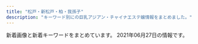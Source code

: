 ```yaml
---
title: "松戸・新松戸・柏・我孫子"
description: "キーワード別にの巨乳アジアン・チャイナエステ嬢情報をまとめました。"
---
```


新着画像と新着キーワードをまとめています。
2021年06月27日の情報です。

<DmmAffiliateIns />
<KeywordTable
  shops={
    [
    {
        "name": "\u512a\u82d1",
        "station": "\u516b\u67f1\u99c5\u5357\u53e3",
        "keywords": {},
        "url": "http://yuen.est-u.com/",
        "img_links": [
            "http://yuen.est-u.com/images/05.jpg",
            "http://yuen.est-u.com/images/pick_08.png",
            "http://yuen.est-u.com/images/01.jpg",
            "http://yuen.est-u.com/images/index_08.png",
            "http://yuen.est-u.com/images/index_06.png",
            "http://yuen.est-u.com/images/02.jpg",
            "http://yuen.est-u.com/images/index_04.png",
            "http://yuen.est-u.com/images/staff_08.png",
            "http://yuen.est-u.com/images/03.jpg",
            "http://yuen.est-u.com/images/index_05.png",
            "http://yuen.est-u.com/images/index_12.png",
            "http://yuen.est-u.com/images/04.jpg",
            "http://yuen.est-u.com/images/index_10.png"
        ]
    },
    {
        "img_links": [
            "http://massage-est.com/images/tit3.jpg",
            "http://massage-est.com/images/cg05.jpg",
            "http://massage-est.com/images/cg06.jpg",
            "http://massage-est.com/images/cg04.jpg",
            "http://massage-est.com/images/fla.jpg",
            "http://massage-est.com/images/fbt.jpg",
            "http://massage-est.com/images/tit4.jpg",
            "http://massage-est.com/images/cg051.jpg",
            "http://massage-est.com/images/fbf.jpg",
            "http://massage-est.com/images/cg01.jpg",
            "http://massage-est.com/images/no.png",
            "http://massage-est.com/images/tit2.jpg",
            "http://massage-est.com/images/cg03.jpg",
            "http://massage-est.com/images/top.jpg",
            "http://massage-est.com/images/tit1.jpg",
            "http://massage-est.com/images/tit5.jpg",
            "http://massage-est.com/images/sys.jpg",
            "http://massage-est.com/images/cg02.jpg",
            "http://massage-est.com/images/cg041.jpg"
        ],
        "name": "\u30a8\u30f3\u30b8\u30a7\u30eb\u30d9\u30d3\u30fc",
        "url": "http://massage-est.com/",
        "station": "JR\u67cf\u99c5\u897f\u53e3",
        "keywords": {
            "D": 5,
            "C": 2,
            "F": 2,
            "86": 5,
            "85": 4
        }
    },
    {
        "img_links": [
            "http://hi-msg.com/reiko/images/m4.png",
            "http://hi-msg.com/reiko/images/p-2.png",
            "http://hi-msg.com/reiko/images/p-7.png",
            "http://hi-msg.com/reiko/images/recl.jpg",
            "http://hi-msg.com/reiko/images/m6.png",
            "http://hi-msg.com/reiko/images/stabl.jpg",
            "http://hi-msg.com/reiko/images/m3.png",
            "http://hi-msg.com/reiko/images/m2.png",
            "http://hi-msg.com/reiko/images/staff-top.png",
            "http://hi-msg.com/reiko/images/accl.jpg",
            "http://hi-msg.com/reiko/images/p-6.png",
            "http://hi-msg.com/reiko/images/no.png",
            "http://hi-msg.com/reiko/images/p-1.png",
            "http://hi-msg.com/reiko/images/p-3.png",
            "http://hi-msg.com/reiko/images/stal.png",
            "http://hi-msg.com/reiko/images/p-5.png",
            "http://hi-msg.com/reiko/images/p-4.png",
            "http://hi-msg.com/reiko/images/m5.png",
            "http://hi-msg.com/reiko/images/m1.png",
            "http://hi-msg.com/reiko/images/ll.png"
        ],
        "keywords": {
            "D": 1,
            "86": 7,
            "C": 1
        },
        "station": "JR\u677e\u6238\u99c5\u6771\u53e3",
        "url": "http://hi-msg.com/reiko/",
        "name": "\u9e97\u5b50"
    },
    {
        "station": "JR\u65b0\u677e\u6238\u99c5",
        "name": "SecretGarden",
        "img_links": [
            "http://secretgarden0607.com/img/st071.jpg",
            "http://secretgarden0607.com/img/st073.jpg",
            "http://secretgarden0607.com/img/st03.jpg",
            "http://secretgarden0607.com/img/st123.jpg",
            "http://secretgarden0607.com/img/st021.jpg",
            "http://secretgarden0607.com/img/haya.jpg",
            "http://secretgarden0607.com/img/tit.jpg",
            "http://secretgarden0607.com/img/st07.jpg",
            "http://secretgarden0607.com/img/f1.jpg",
            "http://secretgarden0607.com/img/st122.jpg",
            "http://secretgarden0607.com/img/no.png",
            "http://secretgarden0607.com/img/st12.jpg",
            "http://secretgarden0607.com/img/st061.jpg",
            "http://secretgarden0607.com/img/tit1.jpg",
            "http://secretgarden0607.com/img/st012.jpg",
            "http://secretgarden0607.com/img/st023.jpg",
            "http://secretgarden0607.com/img/st062.jpg",
            "http://secretgarden0607.com/img/st02.jpg",
            "http://secretgarden0607.com/img/st013.jpg",
            "http://secretgarden0607.com/img/st121.jpg",
            "http://secretgarden0607.com/img/st024.jpg",
            "http://secretgarden0607.com/img/st022.jpg",
            "http://secretgarden0607.com/img/st032.jpg",
            "http://secretgarden0607.com/img/tit2.jpg",
            "http://secretgarden0607.com/img/noo.png",
            "http://secretgarden0607.com/img/st01.jpg",
            "http://secretgarden0607.com/img/st06.jpg",
            "http://secretgarden0607.com/img/st031.jpg",
            "http://secretgarden0607.com/img/st033.jpg",
            "http://secretgarden0607.com/img/st063.jpg",
            "http://secretgarden0607.com/img/st034.jpg",
            "http://secretgarden0607.com/img/st072.jpg",
            "http://secretgarden0607.com/img/st011.jpg"
        ],
        "keywords": {
            "86": 8,
            "87": 4
        },
        "url": "http://secretgarden0607.com/"
    },
    {
        "name": "\u30cf\u30c1\u30df\u30c4",
        "station": "JR\u6211\u5b6b\u5b50\u99c5\u5317\u53e3",
        "img_links": [
            "http://www.blue.esjp.info/images/shop/shop03.png",
            "http://www.blue.esjp.info/files/001-02.jpg",
            "http://www.blue.esjp.info/images/infor.png",
            "http://www.blue.esjp.info/images/shop/shop02.png",
            "http://www.blue.esjp.info/images/tit-infor.png",
            "http://www.blue.esjp.info/images/shop/shop04.png",
            "http://www.blue.esjp.info/files/001.jpg",
            "http://www.blue.esjp.info/files/018-02.jpg",
            "http://www.blue.esjp.info/files/018.jpg",
            "http://www.blue.esjp.info/files/020.jpg",
            "http://www.blue.esjp.info/files/005.jpg",
            "http://www.blue.esjp.info/images/staff_line.png",
            "http://www.blue.esjp.info/files/021.jpg",
            "http://www.blue.esjp.info/files/017-02.jpg",
            "http://www.blue.esjp.info/files/017.jpg",
            "http://www.blue.esjp.info/files/004.jpg",
            "http://www.blue.esjp.info/files/007-02.jpg",
            "http://www.blue.esjp.info/images/girl-z2.jpg",
            "http://www.blue.esjp.info/files/005-02.jpg",
            "http://www.blue.esjp.info/images/top_sche.png",
            "http://www.blue.esjp.info/images/bj3.png",
            "http://www.blue.esjp.info/images/shop/shop01.png",
            "http://www.blue.esjp.info/files/007.jpg",
            "http://www.blue.esjp.info/files/004-02.jpg",
            "http://www.blue.esjp.info/images/girl-z1.jpg",
            "http://www.blue.esjp.info/images/top.png",
            "http://www.blue.esjp.info/files/021-02.jpg",
            "http://www.blue.esjp.info/files/020-02.jpg",
            "http://www.blue.esjp.info/images/mobile.png",
            "http://www.blue.esjp.info/images/link_line.png"
        ],
        "keywords": {
            "86": 2,
            "87": 6,
            "C": 1,
            "D": 7
        },
        "url": "http://www.blue.esjp.info/"
    },
    {
        "station": "\u5357\u6d41\u5c71\u99c5A1\u51fa\u53e3",
        "name": "Secret \uff5e\u30b7\u30fc\u30af\u30ec\u30c3\u30c8\uff5e",
        "keywords": {
            "D": 36,
            "87": 36
        },
        "url": "http://www.secret.mensest.com/",
        "img_links": [
            "http://www.secret.mensest.com/files/002-02.jpg",
            "http://www.secret.mensest.com/files/001.jpg",
            "http://www.secret.mensest.com/files/002-03.jpg",
            "http://www.secret.mensest.com/files/003-03.jpg",
            "http://www.secret.mensest.com/files/001-03.jpg",
            "http://www.secret.mensest.com/img/featured_post.jpg",
            "http://www.secret.mensest.com/img/about_me.jpg",
            "http://www.secret.mensest.com/files/001-02.jpg",
            "http://www.secret.mensest.com/files/003.jpg",
            "http://www.secret.mensest.com/files/002.jpg",
            "http://www.secret.mensest.com/files/003-02.jpg"
        ]
    },
    {
        "keywords": {
            "C": 1,
            "83": 1,
            "86": 1,
            "D": 1
        },
        "station": "JR\u677e\u6238\u99c5\u6771\u53e3",
        "url": "http://hime.ests.co/",
        "img_links": [
            "http://hime.ests.co/photos/sites/27/2020/07/2020072809021138.jpg",
            "http://hime.ests.co/images/s_staff.jpg",
            "http://hime.ests.co/images/s3.jpg",
            "http://hime.ests.co/images/s_link.jpg",
            "http://hime.ests.co/photos/sites/27/2019/12/2019122608134647.jpg",
            "http://hime.ests.co/photos/sites/27/2020/11/2020111505294566.jpg",
            "http://hime.ests.co/images/s_news.jpg",
            "http://hime.ests.co/photos/sites/27/2020/11/2020111505294488.jpg",
            "http://hime.ests.co/images/end.png",
            "http://hime.ests.co/images/info.jpg",
            "http://hime.ests.co/images/s1.jpg",
            "http://hime.ests.co/images/top.png",
            "http://hime.ests.co/images/s_pick.jpg",
            "http://hime.ests.co/images/mobile.jpg",
            "http://hime.ests.co/photos/sites/27/2019/12/2019122608265227.jpg"
        ],
        "name": "\u59eb"
    },
    {
        "keywords": {
            "86": 2,
            "85": 6,
            "D": 8,
            "C": 8
        },
        "url": "http://sora.jpn.cm/",
        "img_links": [
            "http://sora.jpn.cm/images/room1.jpg",
            "http://sora.jpn.cm/images/top.png",
            "http://sora.jpn.cm/images/3.jpg",
            "http://sora.jpn.cm/photos/sites/31/2021/03/202103021229346.jpg",
            "http://sora.jpn.cm/images/room3.jpg",
            "http://sora.jpn.cm/images/s_info.png",
            "http://sora.jpn.cm/images/line1.png",
            "http://sora.jpn.cm/photos/sites/31/2021/03/2021030212293613.jpg",
            "http://sora.jpn.cm/images/s_staff.jpg",
            "http://sora.jpn.cm/images/s_link.jpg",
            "http://sora.jpn.cm/images/room4.jpg",
            "http://sora.jpn.cm/images/4.jpg",
            "http://sora.jpn.cm/images/room2.jpg",
            "http://sora.jpn.cm/images/1.jpg",
            "http://sora.jpn.cm/images/2.jpg",
            "http://sora.jpn.cm/photos/sites/31/2020/09/2020091914553512.jpg",
            "http://sora.jpn.cm/photos/sites/31/2020/10/2020102911360879.jpg",
            "http://sora.jpn.cm/images/mobile.jpg"
        ],
        "station": "JR\u5317\u677e\u6238\u99c5\u6771\u53e3",
        "name": "\u60a0\u697d"
    },
    {
        "url": "http://kiriamami.xyz/",
        "keywords": {},
        "name": "\u732b",
        "img_links": [
            "http://kiriamami.xyz/uploads/210607/1-21060G24109444.jpg",
            "http://kiriamami.xyz/uploads/210607/1-21060G24405607.jpg",
            "http://kiriamami.xyz/static/picture/room3.jpg",
            "http://kiriamami.xyz/uploads/210607/1-21060G241292F.jpg",
            "http://kiriamami.xyz/static/picture/news.png",
            "http://kiriamami.xyz/uploads/210607/1-21060G2402XR.jpg",
            "http://kiriamami.xyz/static/picture/mobile.jpg",
            "http://kiriamami.xyz/static/picture/room4.jpg",
            "http://kiriamami.xyz/uploads/210607/1-21060G24615X7.jpg",
            "http://kiriamami.xyz/uploads/210607/1-21060G24512305.jpg",
            "http://kiriamami.xyz/static/picture/s1.jpg",
            "http://kiriamami.xyz/static/picture/s3.jpg",
            "http://kiriamami.xyz/uploads/210607/1-21060G24236257.jpg",
            "http://kiriamami.xyz/static/picture/room1.jpg",
            "http://kiriamami.xyz/static/picture/room2.jpg",
            "http://kiriamami.xyz/static/picture/top.png",
            "http://kiriamami.xyz/static/picture/s_staff.png",
            "http://kiriamami.xyz/uploads/210607/1-21060G24146436.jpg"
        ],
        "station": "JR\u5357\u6d41\u5c71\u99c5\u5317\u53e3"
    },
    {
        "url": "http://lavender-massage.work/",
        "img_links": [
            "http://lavender-massage.work/img/s33.jpg",
            "http://lavender-massage.work/img/mo.png",
            "http://lavender-massage.work/img/st36.jpg",
            "http://lavender-massage.work/img/st33.jpg",
            "http://lavender-massage.work/img/sta45.jpg",
            "http://lavender-massage.work/img/s41.jpg",
            "http://lavender-massage.work/img/sta36.jpg",
            "http://lavender-massage.work/i/img/r3.jpg",
            "http://lavender-massage.work/i/img/g041.jpg",
            "http://lavender-massage.work/i/img/g038.jpg",
            "http://lavender-massage.work/i/img/g039.jpg",
            "http://lavender-massage.work/i/img/g033.jpg",
            "http://lavender-massage.work/img/botton.jpg",
            "http://lavender-massage.work/img/s39.jpg",
            "http://lavender-massage.work/img/st039.jpg",
            "http://lavender-massage.work/img/s43.jpg",
            "http://lavender-massage.work/i/img/g043.jpg",
            "http://lavender-massage.work/img/sta39.jpg",
            "http://lavender-massage.work/img/s42.jpg",
            "http://lavender-massage.work/img/sta41.jpg",
            "http://lavender-massage.work/img/st41.jpg",
            "http://lavender-massage.work/img/s38.jpg",
            "http://lavender-massage.work/i/img/g045.jpg",
            "http://lavender-massage.work/img/sta33.jpg",
            "http://lavender-massage.work/img/sta43.jpg",
            "http://lavender-massage.work/i/img/g036.jpg",
            "http://lavender-massage.work/i/img/r2.jpg",
            "http://lavender-massage.work/img/st42.jpg",
            "http://lavender-massage.work/img/s45.jpg",
            "http://lavender-massage.work/img/st45.jpg",
            "http://lavender-massage.work/img/st43.jpg",
            "http://lavender-massage.work/img/st38.jpg",
            "http://lavender-massage.work/img/s36.jpg",
            "http://lavender-massage.work/i/img/r1.jpg",
            "http://lavender-massage.work/img/st32.jpg",
            "http://lavender-massage.work/img/sta32.jpg",
            "http://lavender-massage.work/i/img/r4.jpg",
            "http://lavender-massage.work/i/img/g042.jpg",
            "http://lavender-massage.work/img/sta42.jpg",
            "http://lavender-massage.work/i/img/g032.jpg",
            "http://lavender-massage.work/i/img/g39.jpg",
            "http://lavender-massage.work/img/st39.jpg",
            "http://lavender-massage.work/img/sta38.jpg"
        ],
        "keywords": {
            "86": 1,
            "83": 1,
            "84": 1,
            "85": 5,
            "C": 23,
            "88": 1
        },
        "name": "\u30e9\u30d9\u30f3\u30c0\u30fc",
        "station": "JR\u65b0\u677e\u6238\u99c5"
    },
    {
        "img_links": [
            "http://www.n-rakuen.work/si/i1.png",
            "http://www.n-rakuen.work/si/i2.png",
            "http://www.n-rakuen.work/images/1.jpg",
            "http://www.n-rakuen.work/images/2.jpg",
            "http://www.n-rakuen.work/si/s4.png",
            "http://www.n-rakuen.work/images/int2.jpg",
            "http://www.n-rakuen.work/img/hitomi1.jpg",
            "http://www.n-rakuen.work/images/sisu.jpg",
            "http://www.n-rakuen.work/images/tel.jpg",
            "http://www.n-rakuen.work/images/3.jpg",
            "http://www.n-rakuen.work/si/i4.png",
            "http://www.n-rakuen.work/images/sys.jpg",
            "http://www.n-rakuen.work/si/s2.png",
            "http://www.n-rakuen.work/images/news.jpg",
            "http://www.n-rakuen.work/images/interior_t.jpg",
            "http://www.n-rakuen.work/images/head.jpg",
            "http://www.n-rakuen.work/images/int1.jpg",
            "http://www.n-rakuen.work/si/s3.png",
            "http://www.n-rakuen.work/si/i3.png",
            "http://www.n-rakuen.work/img/moe1.jpg",
            "http://www.n-rakuen.work/images/mobile.jpg",
            "http://www.n-rakuen.work/si/s1.png",
            "http://www.n-rakuen.work/img/hana1.jpg",
            "http://www.n-rakuen.work/images/staff_t.jpg"
        ],
        "url": "http://www.n-rakuen.work/",
        "keywords": {},
        "name": "\u7652\u3057\u3068\u3053\u308d",
        "station": "\u4e94\u9999\u99c5\u6771\u53e3"
    },
    {
        "station": "JR\u67cf\u99c5\u6771\u53e3",
        "name": "DANCIA\u30fb\u30c0\u30f3\u30b7\u30a2",
        "url": "http://dancia.jpn.mn/",
        "img_links": [
            "http://dancia.jpn.mn/photos/sites/9/2020/04/2020042408430995.jpg",
            "http://dancia.jpn.mn/photos/sites/9/2019/12/2019121103543190.jpg",
            "http://dancia.jpn.mn/photos/sites/9/2020/07/2020072708591274.jpg",
            "http://dancia.jpn.mn/images/s_information.png",
            "http://dancia.jpn.mn/photos/sites/9/2018/05/2018052710251710.jpg",
            "http://dancia.jpn.mn/images/s_link.jpg",
            "http://dancia.jpn.mn/photos/sites/9/2020/10/2020103009120834.jpg",
            "http://dancia.jpn.mn/photos/sites/9/2019/10/2019101103155953.jpg",
            "http://dancia.jpn.mn/images/mani.jpg",
            "http://dancia.jpn.mn/photos/sites/9/2020/11/2020112204312015.jpg",
            "http://dancia.jpn.mn/photos/sites/9/2019/10/2019102106430389.jpg",
            "http://dancia.jpn.mn/images/s_news.jpg",
            "http://dancia.jpn.mn/photos/sites/9/2019/05/2019051305315589.jpg",
            "http://dancia.jpn.mn/photos/sites/9/2019/07/2019071209385613.jpg",
            "http://dancia.jpn.mn/images/s_staff.jpg",
            "http://dancia.jpn.mn/images/mobile.jpg",
            "http://dancia.jpn.mn/images/top.jpg",
            "http://dancia.jpn.mn/images/s_concept.png",
            "http://dancia.jpn.mn/images/end.png",
            "http://dancia.jpn.mn/photos/sites/9/2019/02/2019022003132234.jpg",
            "http://menlog.net/link/menlog8831.jpg",
            "http://dancia.jpn.mn/photos/sites/9/2020/01/2020012108370285.jpg",
            "http://dancia.jpn.mn/photos/sites/9/2021/04/2021040107064414.jpg",
            "http://dancia.jpn.mn/photos/sites/9/2021/05/2021050510062589.jpg",
            "http://dancia.jpn.mn/photos/sites/9/2019/09/2019091505325486.jpg",
            "http://dancia.jpn.mn/photos/sites/9/2019/06/2019060409043017.jpg",
            "http://dancia.jpn.mn/photos/sites/9/2019/11/201911011036291.jpg",
            "http://dancia.jpn.mn/photos/sites/9/2021/05/2021051108365166.jpg",
            "http://dancia.jpn.mn/photos/sites/9/2020/02/2020020205030398.jpg",
            "http://dancia.jpn.mn/photos/sites/9/2020/03/2020031809251250.jpg",
            "http://dancia.jpn.mn/images/gomen.png"
        ],
        "keywords": {
            "87": 12,
            "84": 3,
            "85": 5,
            "86": 15,
            "D": 29,
            "C": 2,
            "E": 4
        }
    },
    {
        "station": "JR\u67cf\u99c5\u5357\u53e3",
        "url": "http://more.esthe.me/",
        "keywords": {},
        "name": "MORE\u30fb\u30e2\u30a2",
        "img_links": []
    },
    {
        "station": "JR\u65b0\u516b\u67f1\u99c5",
        "keywords": {
            "D": 14,
            "E": 14,
            "C": 14
        },
        "name": "\u7652\u3057\u306e\u5bb6",
        "url": "http://iyashi-home.work/",
        "img_links": [
            "http://iyashi-home.work/img/sta7.jpg",
            "http://iyashi-home.work/img/botton.jpg",
            "http://iyashi-home.work/img/cam.jpg",
            "http://iyashi-home.work/img/sys.jpg",
            "http://iyashi-home.work/img/sta5.jpg",
            "http://iyashi-home.work/img/new.jpg",
            "http://iyashi-home.work/img/sta6.jpg",
            "http://iyashi-home.work/img/pc.jpg",
            "http://iyashi-home.work/img/footbody.jpg",
            "http://iyashi-home.work/img/news.jpg",
            "http://iyashi-home.work/img/head.jpg",
            "http://iyashi-home.work/img/tel.jpg"
        ]
    },
    {
        "keywords": {},
        "station": "JR\u677e\u6238\u99c5\u897f\u53e3",
        "name": "\u677e\u6238\u697d\u5712",
        "img_links": [
            "https://www.p-garden.work/staff/miki.jpg",
            "https://www.p-garden.work/images/interior_t.jpg",
            "https://www.p-garden.work/staff/aki.jpg",
            "https://www.p-garden.work/staff/miyu.jpg",
            "https://www.p-garden.work/img/rena1.jpg",
            "https://www.p-garden.work/img/momo1.jpg",
            "https://www.p-garden.work/staff/momo.jpg",
            "https://www.p-garden.work/images/b2.jpg",
            "https://www.p-garden.work/images/news.png",
            "https://www.p-garden.work/staff/rena.jpg",
            "https://www.p-garden.work/img/aki1.jpg",
            "https://www.p-garden.work/img/nene1.jpg",
            "https://www.p-garden.work/images/staff_t.jpg",
            "https://www.p-garden.work/img/miyu1.jpg",
            "https://www.p-garden.work/staff/nene.jpg",
            "https://www.p-garden.work/staff/nao.jpg",
            "https://www.p-garden.work/img/nao1.jpg",
            "https://www.p-garden.work/images/int2.png",
            "https://www.p-garden.work/staff/hana.jpg",
            "https://www.p-garden.work/images/sys4.jpg",
            "https://www.p-garden.work/img/hana1.jpg",
            "https://www.p-garden.work/img/miki1.jpg",
            "https://www.p-garden.work/images/rec1.jpg",
            "https://www.p-garden.work/images/b1.jpg",
            "https://www.p-garden.work/images/head.jpg",
            "https://www.p-garden.work/images/sys2.jpg",
            "https://www.p-garden.work/img/yuki1.jpg",
            "https://www.p-garden.work/staff/mika.jpg",
            "https://www.p-garden.work/img/rei1.jpg",
            "https://www.p-garden.work/staff/yuki.jpg",
            "https://www.p-garden.work/staff/rei.jpg",
            "https://www.p-garden.work/img/mika1.jpg",
            "https://www.p-garden.work/images/int1.png",
            "https://www.p-garden.work/images/sys3.jpg",
            "https://www.p-garden.work/images/news_t.jpg",
            "https://www.p-garden.work/images/rec2.jpg"
        ],
        "url": "https://www.p-garden.work/"
    },
    {
        "img_links": [
            "http://massage-relax.blue/images/staff_images/cg101.jpg",
            "http://massage-relax.blue/images/slider/slide3.png",
            "http://massage-relax.blue/images/an_4_01.jpg",
            "http://massage-relax.blue/images/staff_images/cg02.jpg",
            "http://massage-relax.blue/images/slider/slide2.png",
            "http://massage-relax.blue/images/an_1_02.jpg",
            "http://massage-relax.blue/images/staff_images/cg071.jpg",
            "http://massage-relax.blue/images/staff_images/cg06.jpg",
            "http://massage-relax.blue/images/an_2_02.jpg",
            "http://massage-relax.blue/images/staff_images/cg102.jpg",
            "http://massage-relax.blue/images/an_4_02.jpg",
            "http://massage-relax.blue/images/staff_images/cg03.jpg",
            "http://massage-relax.blue/images/staff_images/cg08.jpg",
            "http://massage-relax.blue/images/an_3_01.jpg",
            "http://massage-relax.blue/images/staff_images/cg05.jpg",
            "http://massage-relax.blue/images/an_5_02.jpg",
            "http://massage-relax.blue/images/no.png",
            "http://massage-relax.blue/images/slider/slide1.png",
            "http://massage-relax.blue/images/staff_images/cg10.jpg",
            "http://massage-relax.blue/images/slider/slide3s.png",
            "http://massage-relax.blue/images/staff_images/cg031.jpg",
            "http://massage-relax.blue/images/staff_images/cg01.jpg",
            "http://massage-relax.blue/images/slider/slide2s.png",
            "http://massage-relax.blue/images/ff.jpg",
            "http://massage-relax.blue/images/an_6_02.jpg",
            "http://massage-relax.blue/images/slider/slide1s.png",
            "http://massage-relax.blue/images/an_1_01.jpg",
            "http://massage-relax.blue/images/staff_images/cg051.jpg",
            "http://massage-relax.blue/images/index_01.jpg",
            "http://massage-relax.blue/images/an_3_02.jpg",
            "http://massage-relax.blue/images/an_5_01.jpg",
            "http://massage-relax.blue/images/staff_images/cg07.jpg",
            "http://massage-relax.blue/images/staff_images/cg011.jpg",
            "http://massage-relax.blue/images/staff_images/cg072.jpg",
            "http://massage-relax.blue/images/an_6_01.jpg",
            "http://massage-relax.blue/images/staff_images/cg09.jpg",
            "http://massage-relax.blue/images/an_2_01.jpg"
        ],
        "name": "Love\u3086\u3086",
        "url": "http://massage-relax.blue/",
        "keywords": {
            "E": 1,
            "D": 7,
            "F": 1,
            "86": 9
        },
        "station": "JR\u67cf\u99c5\u897f\u53e3"
    },
    {
        "img_links": [
            "http://coatour.xyz/templets/default/picture/news.jpg",
            "http://coatour.xyz/uploads/allimg/180620/1-1P6201013133b.jpg",
            "http://coatour.xyz/templets/default/picture/rec1.png",
            "http://coatour.xyz/uploads/210420/1-2104201615141V.jpg",
            "http://coatour.xyz/uploads/210420/1-210420163431W4.jpg",
            "http://coatour.xyz/uploads/210420/1-21042016142O96.jpg",
            "http://coatour.xyz/uploads/180620/1-1P62010154K00.png",
            "http://coatour.xyz/uploads/210420/1-2104201614544U.jpg",
            "http://coatour.xyz/uploads/180621/1-1P621101232H4.png",
            "http://coatour.xyz/templets/default/picture/staff_t.jpg",
            "http://coatour.xyz/uploads/180620/1-1P62010193X63.jpg",
            "http://coatour.xyz/uploads/181211/1-1Q2111433162D.jpg",
            "http://coatour.xyz/templets/default/picture/interior_t.jpg",
            "http://coatour.xyz/templets/default/picture/head.jpg"
        ],
        "url": "http://coatour.xyz/",
        "station": "JR\u99ac\u6a4b\u99c5\u897f\u53e3",
        "name": "\u3075\u308f\u3075\u308f",
        "keywords": {}
    },
    {
        "keywords": {},
        "img_links": [],
        "station": "JR\u677e\u6238\u99c5",
        "url": "http://hi-msg.com/tomato2/",
        "name": "\u30c8\u30de\u30c8\uff5eTomato"
    },
    {
        "keywords": {
            "E": 8,
            "D": 4
        },
        "name": "Haruko",
        "url": "http://haruko.work/",
        "station": "JR\u5317\u677e\u6238\u99c5\u6771\u53e3",
        "img_links": [
            "http://haruko.work/images/recruit/point_06.png",
            "http://haruko.work/images/recruit/point_07.png",
            "http://haruko.work/images/mainvisual_02.jpg",
            "http://haruko.work/images/recruit/nagare_03.jpg",
            "http://haruko.work/images/mainvisual_02_s.jpg",
            "http://haruko.work/images/icon_ranking_01.png",
            "http://haruko.work/images/trigger.jpg",
            "http://haruko.work/images/recruit/nagare_01.jpg",
            "http://haruko.work/staff/aiko1.jpg",
            "http://haruko.work/images/icon_new.png",
            "http://haruko.work/images/mainvisual_01.jpg",
            "http://haruko.work/staff/runa1.jpg",
            "http://haruko.work/images/recruit/point_08.png",
            "http://haruko.work/images/recruit/sp_mainvisual.jpg",
            "http://haruko.work/images/recruit/point_04.png",
            "http://haruko.work/images/recruit/nagare_05.png",
            "http://haruko.work/images/mainvisual_01_s.jpg",
            "http://haruko.work/images/icon_ranking_03.png",
            "http://haruko.work/staff/yuki1.jpg",
            "http://haruko.work/staff/mariko1.jpg",
            "http://haruko.work/images/sw_home.png",
            "http://haruko.work/images/recruit/message_03.png",
            "http://haruko.work/images/recruit/point_05.png",
            "http://haruko.work/images/recruit/nagare_06.png",
            "http://haruko.work/images/head_interior.jpg",
            "http://haruko.work/images/recruit/nagare_02.jpg",
            "http://haruko.work/images/icon_ranking_05.png",
            "http://haruko.work/images/sw_tel.png",
            "http://haruko.work/staff/mika1.jpg",
            "http://haruko.work/images/recruit/point_09.png",
            "http://haruko.work/staff/haru1.jpg",
            "http://haruko.work/staff/miya1.jpg",
            "http://haruko.work/images/recruit/point_03.png",
            "http://haruko.work/images/icon_ranking_02.png",
            "http://haruko.work/staff/momoka1.jpg",
            "http://haruko.work/images/icon_ranking_04.png",
            "http://haruko.work/images/no_image.jpg",
            "http://haruko.work/images/recruit/nagare_07.png",
            "http://haruko.work/images/recruit/req_03.jpg",
            "http://haruko.work/images/head_therapist.jpg"
        ]
    },
    {
        "keywords": {},
        "img_links": [
            "http://yasashiite.estx.net/images/index_12.jpg",
            "http://yasashiite.estx.net/images/a5.jpg",
            "http://yasashiite.estx.net/images/index_10.jpg",
            "http://yasashiite.estx.net/images/s6.jpg",
            "http://yasashiite.estx.net/images/s1.jpg",
            "http://yasashiite.estx.net/images/a9.jpg",
            "http://yasashiite.estx.net/images/index_04.jpg",
            "http://yasashiite.estx.net/images/index_15.jpg",
            "http://yasashiite.estx.net/images/staff_01.jpg",
            "http://yasashiite.estx.net/images/s3.jpg",
            "http://yasashiite.estx.net/images/a8.jpg",
            "http://yasashiite.estx.net/images/a6.jpg",
            "http://yasashiite.estx.net/images/a2.jpg",
            "http://yasashiite.estx.net/images/a1.jpg",
            "http://yasashiite.estx.net/images/a10.jpg",
            "http://yasashiite.estx.net/images/k1.jpg",
            "http://yasashiite.estx.net/images/index_07.jpg",
            "http://yasashiite.estx.net/images/index_03.jpg",
            "http://yasashiite.estx.net/images/index_14.jpg",
            "http://yasashiite.estx.net/images/a7.jpg",
            "http://yasashiite.estx.net/images/index_17.jpg",
            "http://yasashiite.estx.net/images/a4.jpg",
            "http://yasashiite.estx.net/images/k2.jpg",
            "http://yasashiite.estx.net/images/index_06.jpg",
            "http://yasashiite.estx.net/images/s2.jpg",
            "http://yasashiite.estx.net/images/index_02.jpg",
            "http://yasashiite.estx.net/images/staff_03.jpg",
            "http://yasashiite.estx.net/images/s5.jpg",
            "http://yasashiite.estx.net/images/index_05.jpg",
            "http://yasashiite.estx.net/images/a3.jpg",
            "http://yasashiite.estx.net/images/index_01.jpg"
        ],
        "name": "\u512a\u3057\u3044\u624b",
        "station": "JR\u677e\u6238\u99c5\u897f\u53e3",
        "url": "http://yasashiite.estx.net/"
    },
    {
        "url": "http://www.sh-schunxianr.xyz/",
        "keywords": {},
        "img_links": [
            "http://www.sh-schunxianr.xyz/uploads/200921/1-2009211254023P.jpg",
            "http://www.sh-schunxianr.xyz/uploads/210127/1-21012G03RR51.jpg",
            "http://www.sh-schunxianr.xyz/templets/default/picture/rec1.png",
            "http://www.sh-schunxianr.xyz/uploads/181211/1-1Q2111433162D.jpg",
            "http://www.sh-schunxianr.xyz/uploads/210121/1-210121110Z4S6.jpg",
            "http://www.sh-schunxianr.xyz/templets/default/picture/staff_t.jpg",
            "http://www.sh-schunxianr.xyz/uploads/210602/1-2106021II6436.jpg",
            "http://www.sh-schunxianr.xyz/uploads/210331/1-2103311A430919.jpg",
            "http://www.sh-schunxianr.xyz/uploads/180620/1-1P62010193X63.jpg",
            "http://www.sh-schunxianr.xyz/templets/default/picture/interior_t.jpg",
            "http://www.sh-schunxianr.xyz/templets/default/picture/head.jpg",
            "http://www.sh-schunxianr.xyz/uploads/210421/1-210421131915c6.jpg",
            "http://www.sh-schunxianr.xyz/uploads/210322/1-2103220U234Q4.jpg",
            "http://www.sh-schunxianr.xyz/templets/default/picture/news.jpg",
            "http://www.sh-schunxianr.xyz/uploads/180620/1-1P62010154K00.png"
        ],
        "station": "\u5e38\u76e4\u5e73\u99c5\u5357\u53e3",
        "name": "\u6843\u82b1\u5eb5 -\u3068\u3046\u304b\u3042\u3093-"
    },
    {
        "name": "No.1 -\u30ca\u30f3\u30d0\u30fc\u30ef\u30f3-",
        "keywords": {
            "87": 14,
            "86": 12,
            "84": 2,
            "83": 4,
            "88": 2,
            "85": 2,
            "D": 26,
            "C": 8,
            "F": 2
        },
        "station": "\u938c\u30f6\u8c37\u99c5\u6771\u53e3",
        "img_links": [
            "http://www.no1-massage.xyz/files/026.jpg",
            "http://www.no1-massage.xyz/files/037.jpg",
            "http://www.no1-massage.xyz/files/028-02.jpg",
            "http://www.no1-massage.xyz/files/027.jpg",
            "http://www.no1-massage.xyz/files/032.jpg",
            "http://www.no1-massage.xyz/files/034.jpg",
            "http://www.no1-massage.xyz/images/staff_s.png",
            "http://www.no1-massage.xyz/files/032-02.jpg",
            "http://www.no1-massage.xyz/files/035-02.jpg",
            "http://www.no1-massage.xyz/files/029.jpg",
            "http://www.no1-massage.xyz/files/012.jpg",
            "http://www.no1-massage.xyz/files/029-02.jpg",
            "http://www.no1-massage.xyz/files/034-02.jpg",
            "http://www.no1-massage.xyz/files/012-02.jpg",
            "http://www.no1-massage.xyz/files/025.jpg",
            "http://www.no1-massage.xyz/files/036.jpg",
            "http://www.no1-massage.xyz/files/020.jpg",
            "http://www.no1-massage.xyz/files/017.jpg",
            "http://www.no1-massage.xyz/files/024-02.jpg",
            "http://www.no1-massage.xyz/files/037-02.jpg",
            "http://www.no1-massage.xyz/files/033-02.jpg",
            "http://www.no1-massage.xyz/files/030.jpg",
            "http://www.no1-massage.xyz/images/link_s.png",
            "http://www.no1-massage.xyz/files/017-02.jpg",
            "http://www.no1-massage.xyz/files/033.jpg",
            "http://www.no1-massage.xyz/files/030-02.jpg",
            "http://www.no1-massage.xyz/files/028.jpg",
            "http://www.no1-massage.xyz/files/024.jpg",
            "http://www.no1-massage.xyz/files/020-02.jpg",
            "http://www.no1-massage.xyz/images/news.jpg",
            "http://www.no1-massage.xyz/files/027-02.jpg",
            "http://www.no1-massage.xyz/files/035.jpg",
            "http://www.no1-massage.xyz/files/026-02.jpg",
            "http://www.no1-massage.xyz/files/025-02.jpg",
            "http://www.no1-massage.xyz/files/021.jpg",
            "http://www.no1-massage.xyz/files/022-02.jpg",
            "http://www.no1-massage.xyz/files/036-02.jpg",
            "http://www.no1-massage.xyz/files/021-02.jpg",
            "http://www.no1-massage.xyz/images/top.png",
            "http://www.no1-massage.xyz/files/022.jpg"
        ],
        "url": "http://www.no1-massage.xyz/"
    },
    {
        "img_links": [
            "http://www.maskingdom.esturl.com/files/001.jpg",
            "http://www.maskingdom.esturl.com/images/m-top-right01.jpg",
            "http://www.maskingdom.esturl.com/images/m-top03.jpg",
            "http://www.maskingdom.esturl.com/photo_news/upimg/32307609b15ae3c79e_1.jpg",
            "http://www.maskingdom.esturl.com/files/006.jpg",
            "http://www.maskingdom.esturl.com/files/002.jpg",
            "http://www.maskingdom.esturl.com/files/001-02.jpg",
            "http://www.maskingdom.esturl.com/photo_news/upimg/285016094d276293d8_0.jpg",
            "http://www.maskingdom.esturl.com/images/call.png",
            "http://www.maskingdom.esturl.com/files/007.jpg",
            "http://www.maskingdom.esturl.com/images/top-left01.jpg",
            "http://www.maskingdom.esturl.com/images/m-head.jpg",
            "http://www.maskingdom.esturl.com/images/m-top02.jpg",
            "http://www.maskingdom.esturl.com/files/006-02.jpg",
            "http://www.maskingdom.esturl.com/images/m-right.jpg",
            "http://www.maskingdom.esturl.com/files/007-02.jpg",
            "http://www.maskingdom.esturl.com/images/m-yejiao.jpg",
            "http://www.maskingdom.esturl.com/files/002-02.jpg",
            "http://www.maskingdom.esturl.com/images/m-top-right04.jpg",
            "http://www.maskingdom.esturl.com/images/m-top-right02.jpg",
            "http://www.maskingdom.esturl.com/images/m-top-right03.jpg",
            "http://www.maskingdom.esturl.com/files/003-02.jpg",
            "http://www.maskingdom.esturl.com/photo_news/upimg/32307609b15ae3c79e_0.jpg",
            "http://www.maskingdom.esturl.com/files/003.jpg",
            "http://www.maskingdom.esturl.com/images/m-left.jpg"
        ],
        "name": "MasKINGDOM\uff5e\u30de\u30b9\u30ad\u30f3\u30b0\u30c0\u30e0",
        "url": "http://www.maskingdom.esturl.com/",
        "station": "JR\u67cf\u99c5\u6771\u53e3",
        "keywords": {
            "87": 2,
            "88": 2,
            "84": 2,
            "E": 10,
            "89": 4
        }
    },
    {
        "url": "http://sweety-est.xyz/",
        "station": "JR\u6211\u5b6b\u5b50\u99c5\u5317\u53e3",
        "name": "\u30cb\u30e3\u30f3\u30cb\u30e3\u30f3",
        "img_links": [
            "http://sweety-est.xyz/images/20040.jpg",
            "http://sweety-est.xyz/images/ri.jpg",
            "http://sweety-est.xyz/images/cg08.jpg",
            "http://sweety-est.xyz/images/cg05.jpg",
            "http://sweety-est.xyz/images/cg06.jpg",
            "http://sweety-est.xyz/images/cg14.jpg",
            "http://sweety-est.xyz/images/cg11.jpg",
            "http://sweety-est.xyz/images/8831.jpg",
            "http://sweety-est.xyz/images/cg12.jpg",
            "http://sweety-est.xyz/images/cg01.jpg",
            "http://sweety-est.xyz/images/cg07.jpg",
            "http://sweety-est.xyz/images/cg02.jpg",
            "http://sweety-est.xyz/images/now-printing.jpg",
            "http://sweety-est.xyz/images/mi.jpg",
            "http://sweety-est.xyz/images/cg03.jpg",
            "http://sweety-est.xyz/images/cg10.jpg"
        ],
        "keywords": {
            "86": 20,
            "D": 2
        }
    },
    {
        "station": "JR\u65b0\u677e\u6238\u99c5",
        "keywords": {
            "86": 7,
            "F": 1,
            "87": 2,
            "88": 1,
            "D": 7,
            "E": 2,
            "C": 21,
            "84": 2
        },
        "url": "http://rosesea.info/",
        "img_links": [
            "http://rosesea.info/i/img/sta3.jpg",
            "http://rosesea.info/img/sta13.jpg",
            "http://rosesea.info/i/img/sta9.jpg",
            "http://rosesea.info/img/s10.jpg",
            "http://rosesea.info/img/st05.jpg",
            "http://rosesea.info/i/img/acc.jpg",
            "http://rosesea.info/i/img/sta8.jpg",
            "http://rosesea.info/img/st1.jpg",
            "http://rosesea.info/img/sta12.jpg",
            "http://rosesea.info/img/s5.jpg",
            "http://rosesea.info/img/sta3.jpg",
            "http://rosesea.info/i/img/sta1.jpg",
            "http://rosesea.info/i/img/r3.jpg",
            "http://rosesea.info/img/st8.jpg",
            "http://rosesea.info/img/st9.jpg",
            "http://rosesea.info/img/sta5.jpg",
            "http://rosesea.info/img/st5.jpg",
            "http://rosesea.info/img/sta4.jpg",
            "http://rosesea.info/i/img/r1.jpg",
            "http://rosesea.info/img/st11.jpg",
            "http://rosesea.info/img/r9.jpg",
            "http://rosesea.info/i/img/sta2.jpg",
            "http://rosesea.info/img/sta7.jpg",
            "http://rosesea.info/img/s6.jpg",
            "http://rosesea.info/img/sta6.jpg",
            "http://rosesea.info/img/s12.jpg",
            "http://rosesea.info/img/st3.jpg",
            "http://rosesea.info/img/sta1.jpg",
            "http://rosesea.info/img/botton.jpg",
            "http://rosesea.info/img/sta8.jpg",
            "http://rosesea.info/img/sta9.jpg",
            "http://rosesea.info/img/sta11.jpg",
            "http://rosesea.info/img/s8.jpg",
            "http://rosesea.info/i/img/sta12.jpg",
            "http://rosesea.info/img/st13.jpg",
            "http://rosesea.info/img/st12.jpg",
            "http://rosesea.info/i/img/sta13.jpg",
            "http://rosesea.info/i/img/sta6.jpg",
            "http://rosesea.info/img/st7.jpg",
            "http://rosesea.info/i/img/sta7.jpg",
            "http://rosesea.info/i/img/r4.jpg",
            "http://rosesea.info/i/img/sta4.jpg",
            "http://rosesea.info/img/s7.jpg",
            "http://rosesea.info/img/mo.png",
            "http://rosesea.info/img/st10.jpg",
            "http://rosesea.info/img/sta10.jpg",
            "http://rosesea.info/img/st4.jpg",
            "http://rosesea.info/img/st6.jpg",
            "http://rosesea.info/i/img/r2.jpg",
            "http://rosesea.info/img/s13.jpg",
            "http://rosesea.info/i/img/sta5.jpg",
            "http://rosesea.info/img/s9.jpg",
            "http://rosesea.info/i/img/sta10.jpg",
            "http://rosesea.info/img/fla.jpg",
            "http://rosesea.info/img/s11.jpg",
            "http://rosesea.info/i/img/sta11.jpg"
        ],
        "name": "Rose Sea"
    },
    {
        "img_links": [
            "http://mitsuka.ests.jp/images/room1.jpg",
            "http://mitsuka.ests.jp/photos/sites/20/2021/05/2021052108460024.jpg",
            "http://mitsuka.ests.jp/images/room2.jpg",
            "http://mitsuka.ests.jp/photos/sites/20/2020/10/2020100907545181.jpg",
            "http://mitsuka.ests.jp/photos/sites/20/2019/10/2019100207010162.jpg",
            "http://mitsuka.ests.jp/photos/sites/20/2020/12/2020120104590314.jpg",
            "http://mitsuka.ests.jp/photos/sites/20/2020/10/2020102808032533.jpg",
            "http://mitsuka.ests.jp/photos/sites/20/2019/10/2019100207010087.jpg",
            "http://mitsuka.ests.jp/images/mobile.jpg",
            "http://mitsuka.ests.jp/images/top.png",
            "http://mitsuka.ests.jp/photos/sites/20/2021/03/2021031705374973.jpg",
            "http://mitsuka.ests.jp/photos/sites/20/2021/03/2021030906423794.jpg",
            "http://mitsuka.ests.jp/images/s_link.png",
            "http://mitsuka.ests.jp/images/s_staff.png",
            "http://mitsuka.ests.jp/images/s1.jpg",
            "http://mitsuka.ests.jp/images/room4.jpg",
            "http://mitsuka.ests.jp/images/room3.jpg",
            "http://mitsuka.ests.jp/photos/sites/20/2021/03/2021032604093987.jpg",
            "http://mitsuka.ests.jp/photos/sites/20/2020/07/2020072003581899.jpg",
            "http://mitsuka.ests.jp/photos/sites/20/2020/01/2020011406585124.jpg",
            "http://mitsuka.ests.jp/photos/sites/20/2020/06/202006080219203.jpg",
            "http://mitsuka.ests.jp/photos/sites/20/2021/05/2021050606063964.jpg",
            "http://mitsuka.ests.jp/photos/sites/20/2021/04/2021041902441476.jpg",
            "http://mitsuka.ests.jp/photos/sites/20/2021/06/2021060707003034.jpg",
            "http://mitsuka.ests.jp/photos/sites/20/2020/02/2020022006113363.jpg",
            "http://mitsuka.ests.jp/photos/sites/20/2019/12/2019121608053268.jpg",
            "http://mitsuka.ests.jp/images/news.png",
            "http://mitsuka.ests.jp/images/s3.jpg",
            "http://mitsuka.ests.jp/photos/sites/20/2021/04/202104060341481.jpg",
            "http://mitsuka.ests.jp/photos/sites/20/2021/03/2021033108561634.jpg",
            "http://mitsuka.ests.jp/photos/sites/20/2021/06/202106190717361.jpg",
            "http://mitsuka.ests.jp/photos/sites/20/2021/05/2021052508403691.jpg",
            "http://mitsuka.ests.jp/photos/sites/20/2021/04/2021042706411134.jpg",
            "http://mitsuka.ests.jp/photos/sites/20/2021/01/2021011904014642.jpg",
            "http://mitsuka.ests.jp/photos/sites/20/2019/12/2019121608040655.jpg",
            "http://mitsuka.ests.jp/photos/sites/20/2020/06/2020062205143284.jpg"
        ],
        "url": "http://mitsuka.ests.jp/",
        "station": "\u6d41\u5c71\u304a\u304a\u305f\u304b\u306e\u68ee\u99c5\u6771\u53e3",
        "name": "\u871c\u82b1\uff5e\u307f\u3064\u304b\uff5e",
        "keywords": {
            "86": 208,
            "85": 208,
            "83": 52,
            "87": 182,
            "E": 104,
            "D": 546
        }
    },
    {
        "url": "http://romantic-est.com/",
        "station": "\u516b\u67f1\u99c5\u5357\u53e3",
        "name": "STEKLA \uff5e\u30b9\u30c6\u30e9\uff5e",
        "img_links": [
            "http://romantic-est.com/images/con03.jpg",
            "http://romantic-est.com/images/cg03.jpg",
            "http://romantic-est.com/images/con02.jpg",
            "http://romantic-est.com/images/mainvisual_01.jpg",
            "http://romantic-est.com/images/sw_home.png",
            "http://romantic-est.com/images/head_therapist.jpg",
            "http://romantic-est.com/images/trigger.jpg",
            "http://romantic-est.com/images/icon_new.png",
            "http://romantic-est.com/images/cg02.jpg",
            "http://romantic-est.com/images/con01.jpg",
            "http://romantic-est.com/images/head_interior.jpg",
            "http://romantic-est.com/images/mainvisual_01_s.jpg",
            "http://romantic-est.com/images/cg01.jpg",
            "http://romantic-est.com/images/sw_tel.png"
        ],
        "keywords": {
            "E": 2,
            "D": 4
        }
    },
    {
        "station": "JR\u67cf\u99c5\u6771\u53e3",
        "img_links": [
            "http://www.chiba-0002.xyz/img/bnr01.jpg",
            "http://www.chiba-0002.xyz/img/ttl-01.png",
            "http://www.chiba-0002.xyz/img/img1.jpg",
            "http://www.chiba-0002.xyz/img/img2.jpg",
            "http://www.chiba-0002.xyz/img/ttl-03.png",
            "http://www.chiba-0002.xyz/img/girls03.jpg",
            "http://www.chiba-0002.xyz/img/img-txt-01.png",
            "http://www.chiba-0002.xyz/img/girls01.jpg",
            "http://www.chiba-0002.xyz/img/img3.jpg",
            "http://www.chiba-0002.xyz/img/girls02.jpg",
            "http://www.chiba-0002.xyz/img/ttl-02.png",
            "http://www.chiba-0002.xyz/img/ttl-04.png",
            "http://www.chiba-0002.xyz/img/bnr02.jpg"
        ],
        "name": "\u30bd\u30a6\u30eb",
        "keywords": {},
        "url": "http://www.chiba-0002.xyz/"
    },
    {
        "keywords": {
            "G": 1,
            "85": 3,
            "92": 1,
            "C": 3,
            "D": 2,
            "E": 1,
            "84": 1,
            "89": 1,
            "90": 2
        },
        "url": "http://chun.relaxjp.com/",
        "img_links": [
            "http://chun.relaxjp.com/css/staff/staff004-a.png",
            "http://chun.relaxjp.com/css/staff/staff004-b.png",
            "http://chun.relaxjp.com/css/staff/staff0010-b.png",
            "http://chun.relaxjp.com/css/nav/change-005.jpg",
            "http://chun.relaxjp.com/css/nav/change-003.jpg",
            "http://chun.relaxjp.com/css/nav/nav-003.jpg",
            "http://chun.relaxjp.com/css/staff/staff16-a.png",
            "http://chun.relaxjp.com/css/nav/nav-006.jpg",
            "http://chun.relaxjp.com/css/staff/staff002-a.png",
            "http://chun.relaxjp.com/css/nav/change-004.jpg",
            "http://chun.relaxjp.com/css/top-right0003.png",
            "http://chun.relaxjp.com/css/osusume-08.png",
            "http://chun.relaxjp.com/css/staff/staff15-b.png",
            "http://chun.relaxjp.com/css/staff/staff002-b.png",
            "http://chun.relaxjp.com/css/top-right03.png",
            "http://chun.relaxjp.com/css/staff/staff0012-b.png",
            "http://chun.relaxjp.com/css/staff-left01.png",
            "http://chun.relaxjp.com/css/staff/staff007-a.png",
            "http://chun.relaxjp.com/css/nav/nav-002.jpg",
            "http://chun.relaxjp.com/css/staff/staff21-a.png",
            "http://chun.relaxjp.com/css/nav/nav-005.jpg",
            "http://chun.relaxjp.com/css/staff/staff16-b.png",
            "http://chun.relaxjp.com/css/huabian.png",
            "http://chun.relaxjp.com/css/staff/staff010-a.png",
            "http://chun.relaxjp.com/css/nav/nav-004.jpg",
            "http://chun.relaxjp.com/css/nav/nav-001.jpg",
            "http://chun.relaxjp.com/css/nav/change-002.jpg",
            "http://chun.relaxjp.com/css/nav/change-001.jpg",
            "http://chun.relaxjp.com/css/nav/change-006.jpg",
            "http://chun.relaxjp.com/css/staff/staff15-a.png",
            "http://chun.relaxjp.com/css/tel01.png",
            "http://chun.relaxjp.com/css/top-left02.png",
            "http://chun.relaxjp.com/css/staff/staff007-b.png"
        ],
        "station": "JR\u67cf\u99c5\u6771\u53e3",
        "name": "\u67cf Spring"
    },
    {
        "station": "JR\u677e\u6238\u99c5\u6771\u53e3",
        "name": "\u61a9\u3044\u306e\u5ead\u5712",
        "url": "http://ikoi-teien.info/",
        "img_links": [
            "http://ikoi-teien.info/images/a06.jpg",
            "http://ikoi-teien.info/images/zi_staff.png",
            "http://ikoi-teien.info/images/g0.jpg",
            "http://ikoi-teien.info/images/top.jpg",
            "http://ikoi-teien.info/images/s2.jpg",
            "http://ikoi-teien.info/images/a07.jpg",
            "http://ikoi-teien.info/images/a09.jpg",
            "http://ikoi-teien.info/images/g1.jpg",
            "http://ikoi-teien.info/images/1.jpg",
            "http://ikoi-teien.info/images/a10.jpg",
            "http://ikoi-teien.info/images/s1.jpg",
            "http://ikoi-teien.info/images/mobile.jpg",
            "http://ikoi-teien.info/images/tisato.jpg"
        ],
        "keywords": {
            "C": 8
        }
    },
    {
        "img_links": [],
        "keywords": {},
        "url": "http://www.relax-kaede.com/",
        "name": "\u6953\uff5e\u304b\u3048\u3067\uff5e",
        "station": "JR\u677e\u6238\u99c5\u897f\u53e3"
    },
    {
        "keywords": {
            "88": 1,
            "87": 1,
            "86": 1,
            "89": 1
        },
        "name": "LOVER",
        "url": "http://es-candy.work/",
        "station": "JR\u65b0\u677e\u6238\u99c5",
        "img_links": [
            "http://es-candy.work/img/sati1.jpg",
            "http://es-candy.work/sp/staff/sati.jpg",
            "http://es-candy.work/images/sisu1.jpg",
            "http://es-candy.work/sp/images/int3.jpg",
            "http://es-candy.work/images/ac2.jpg",
            "http://es-candy.work/sp/images/rec1.jpg",
            "http://es-candy.work/images/sm.jpg",
            "http://es-candy.work/images/int1.jpg",
            "http://es-candy.work/img/yui1.jpg",
            "http://es-candy.work/sp/images/news.jpg",
            "http://es-candy.work/sp/images/int1.jpg",
            "http://es-candy.work/sp/images/int2.jpg",
            "http://es-candy.work/images/tgirl.jpg",
            "http://es-candy.work/img/nanami1.jpg",
            "http://es-candy.work/sp/images/sisu.jpg",
            "http://es-candy.work/images/1.jpg",
            "http://es-candy.work/images/staff_t.jpg",
            "http://es-candy.work/images/interior_t.jpg",
            "http://es-candy.work/images/int3.jpg",
            "http://es-candy.work/sp/staff/nanami.jpg",
            "http://es-candy.work/images/head.jpg",
            "http://es-candy.work/sp/images/head.jpg",
            "http://es-candy.work/staff/yui.jpg",
            "http://es-candy.work/sp/images/top.jpg",
            "http://es-candy.work/sp/images/pc.jpg",
            "http://es-candy.work/images/2.jpg",
            "http://es-candy.work/sp/img/rina1.jpg",
            "http://es-candy.work/staff/sati.jpg",
            "http://es-candy.work/images/tr.jpg",
            "http://es-candy.work/sp/images/sys2.jpg",
            "http://es-candy.work/sp/images/interior_t.jpg",
            "http://es-candy.work/images/int4.jpg",
            "http://es-candy.work/sp/images/topgirl.jpg",
            "http://es-candy.work/sp/staff/rina.jpg",
            "http://es-candy.work/sp/menu/interior.jpg",
            "http://es-candy.work/img/rina1.jpg",
            "http://es-candy.work/sp/images/comment.jpg",
            "http://es-candy.work/sp/menu/home.jpg",
            "http://es-candy.work/sp/images/tel.jpg",
            "http://es-candy.work/images/up.png",
            "http://es-candy.work/staff/nanami.jpg",
            "http://es-candy.work/images/sisu2.jpg",
            "http://es-candy.work/images/int2.jpg",
            "http://es-candy.work/images/3.jpg",
            "http://es-candy.work/sp/menu/staff.jpg",
            "http://es-candy.work/images/4.jpg",
            "http://es-candy.work/sp/images/int4.jpg",
            "http://es-candy.work/sp/images/footer.jpg",
            "http://es-candy.work/sp/images/newsb.jpg",
            "http://es-candy.work/images/rec1.jpg",
            "http://es-candy.work/sp/images/rec2.jpg",
            "http://es-candy.work/images/sisu_t.jpg",
            "http://es-candy.work/images/sys1.jpg",
            "http://es-candy.work/sp/images/ac1.jpg",
            "http://es-candy.work/images/ac1.jpg",
            "http://es-candy.work/sp/img/nanami1.jpg",
            "http://es-candy.work/images/rec2.jpg",
            "http://es-candy.work/images/news.jpg",
            "http://es-candy.work/sp/images/sys1.jpg",
            "http://es-candy.work/sp/img/yui1.jpg",
            "http://es-candy.work/staff/rina.jpg",
            "http://es-candy.work/sp/images/ac2.jpg",
            "http://es-candy.work/sp/img/sati1.jpg",
            "http://es-candy.work/sp/images/staff_t.jpg",
            "http://es-candy.work/images/sys2.jpg",
            "http://es-candy.work/sp/staff/yui.jpg"
        ]
    },
    {
        "keywords": {
            "86": 9,
            "E": 6,
            "87": 3,
            "D": 4
        },
        "img_links": [
            "http://massage-est.tokyo/images/cg02.jpg",
            "http://massage-est.tokyo/images/cg03.jpg",
            "http://massage-est.tokyo/images/evetop.png",
            "http://massage-est.tokyo/images/staff_s.png",
            "http://massage-est.tokyo/images/cg04.jpg",
            "http://massage-est.tokyo/images/cg01.jpg",
            "http://massage-est.tokyo/images/news.png",
            "http://massage-est.tokyo/images/top.png"
        ],
        "url": "http://massage-est.tokyo/",
        "station": "JR\u65b0\u677e\u6238\u99c5",
        "name": "\u604b\u6708"
    },
    {
        "img_links": [
            "http://raku.est-u.com/images/index_14.png",
            "http://raku.est-u.com/images/index2_10.png",
            "http://raku.est-u.com/images/index3_10.png",
            "http://raku.est-u.com/images/index_02.png",
            "http://raku.est-u.com/images/index_16.png",
            "http://raku.est-u.com/images/s4.jpg",
            "http://raku.est-u.com/staff/risa2.jpg",
            "http://raku.est-u.com/staff/yuri.jpg",
            "http://raku.est-u.com/images/s3.jpg",
            "http://raku.est-u.com/images/index_11.png",
            "http://raku.est-u.com/images/index_07.png",
            "http://raku.est-u.com/images/index_05.png",
            "http://raku.est-u.com/staff/aya.jpg",
            "http://raku.est-u.com/images/index_15.png",
            "http://raku.est-u.com/images/index_09.png",
            "http://raku.est-u.com/images/index_04.png",
            "http://raku.est-u.com/images/staff.png",
            "http://raku.est-u.com/staff/haru.jpg",
            "http://raku.est-u.com/staff/yuri2.jpg",
            "http://raku.est-u.com/staff/haru2.jpg",
            "http://raku.est-u.com/staff/ai.jpg",
            "http://raku.est-u.com/images/s2.jpg",
            "http://raku.est-u.com/staff/1.jpg",
            "http://raku.est-u.com/images/s1.jpg",
            "http://raku.est-u.com/images/index_06.png",
            "http://raku.est-u.com/images/index_10.png",
            "http://raku.est-u.com/images/faq.png",
            "http://raku.est-u.com/staff/risa.jpg",
            "http://raku.est-u.com/staff/riri.jpg",
            "http://raku.est-u.com/images/index_08.png",
            "http://raku.est-u.com/staff/momo.jpg"
        ],
        "url": "http://raku.est-u.com/",
        "name": "\u697d\u697d",
        "keywords": {},
        "station": "\u516b\u67f1\u99c5"
    },
    {
        "station": "JR\u99ac\u6a4b\u99c5\u897f\u53e3",
        "keywords": {},
        "name": "\u305d\u3070\u306b\u3044\u308b\u306d",
        "img_links": [
            "http://sobaniirune.iest.jp/images/top/top_02.jpg",
            "http://sobaniirune.iest.jp/images/top/top_05.jpg",
            "http://sobaniirune.iest.jp/images/top/top_03.jpg",
            "http://sobaniirune.iest.jp/images/top/top_06.jpg",
            "http://sobaniirune.iest.jp/images/staff_image/staf_04a.jpg",
            "http://sobaniirune.iest.jp/images/page_top.png",
            "http://sobaniirune.iest.jp/images/top/top_01.jpg",
            "http://sobaniirune.iest.jp/images/top/top_08.png",
            "http://sobaniirune.iest.jp/images/home/top.jpg",
            "http://sobaniirune.iest.jp/images/top/top_04.jpg"
        ],
        "url": "http://sobaniirune.iest.jp/"
    },
    {
        "url": "http://www.rakuraku-abiko.xyz/",
        "station": "JR\u6211\u5b6b\u5b50\u99c5\u5357\u53e3",
        "keywords": {},
        "name": "\u697d\u697d",
        "img_links": [
            "http://www.rakuraku-abiko.xyz/images/index-tiba_02.jpg",
            "http://www.rakuraku-abiko.xyz/images/staff/eri.jpg",
            "http://www.rakuraku-abiko.xyz/images/staff/nana.jpg",
            "http://www.rakuraku-abiko.xyz/images/nav/nav-job.jpg",
            "http://www.rakuraku-abiko.xyz/images/index-tiba_04.jpg",
            "http://www.rakuraku-abiko.xyz/images/index-tiba_09.jpg",
            "http://www.rakuraku-abiko.xyz/images/nav/nav-staff.jpg",
            "http://www.rakuraku-abiko.xyz/images/staff/coco.jpg",
            "http://www.rakuraku-abiko.xyz/images/index-tiba_13.jpg",
            "http://www.rakuraku-abiko.xyz/images/index-tiba_07.jpg",
            "http://www.rakuraku-abiko.xyz/images/index-tiba_10.jpg",
            "http://www.rakuraku-abiko.xyz/images/nav/nav-sys.jpg",
            "http://www.rakuraku-abiko.xyz/images/staff/yuki.jpg",
            "http://www.rakuraku-abiko.xyz/images/staff/ready.jpg",
            "http://www.rakuraku-abiko.xyz/images/staff/staff.jpg"
        ]
    },
    {
        "img_links": [
            "http://www.happy.esturl.com/img/goback.jpg",
            "http://www.happy.esturl.com/img/ttl_news.png",
            "http://www.happy.esturl.com/img/pickup.jpg",
            "http://www.happy.esturl.com/img/ttl_info.png",
            "http://www.happy.esturl.com/img/btn_blog.png",
            "http://www.happy.esturl.com/img/header02.png",
            "http://www.happy.esturl.com/img/btn_side_mobile.jpg",
            "http://www.happy.esturl.com/files/004.jpg",
            "http://www.happy.esturl.com/files/001.jpg",
            "http://www.happy.esturl.com/files/003.jpg"
        ],
        "url": "http://www.happy.esturl.com/",
        "station": "JR\u6211\u5b6b\u5b50\u99c5\u5357\u53e3",
        "name": "Happy\uff5e \u30cf\u30c3\u30d4\u30fc\uff5e",
        "keywords": {
            "87": 4,
            "C": 13,
            "85": 2,
            "D": 4
        }
    },
    {
        "img_links": [
            "http://sweet.esnavi.work/2/uploadimg/1622634573.jpg",
            "http://sweet.esnavi.work/t.jpg",
            "http://sweet.esnavi.work/2/uploadimg/1622634627.jpg",
            "http://sweet.esnavi.work/2/uploadimg/1620213090.jpeg",
            "http://sweet.esnavi.work/2/uploadimg/1618793664.jpg",
            "http://sweet.esnavi.work/2/uploadimg/1622634658.jpg",
            "http://sweet.esnavi.work/2/uploadimg/1622634666.jpg",
            "http://sweet.esnavi.work/1.jpg",
            "http://sweet.esnavi.work/2.jpg"
        ],
        "name": "\u96c5",
        "url": "http://sweet.esnavi.work/",
        "station": "JR\u65b0\u677e\u6238\u99c5",
        "keywords": {
            "C": 24,
            "87": 12,
            "E": 12,
            "D": 12,
            "84": 24
        }
    },
    {
        "url": "https://js.uouono.com/",
        "name": "\u697d\u697d",
        "station": "JR\u65b0\u677e\u6238\u99c5\u6771\u53e3",
        "keywords": {},
        "img_links": []
    },
    {
        "name": "\u9752\u7a7a",
        "img_links": [
            "http://aozora.iest.jp/images/wenzi-staff.png",
            "http://aozora.iest.jp/layer/images/top/top_01.jpg",
            "http://aozora.iest.jp/images/1.jpg",
            "http://aozora.iest.jp/images/staff_09a.jpg",
            "http://aozora.iest.jp/images/info.png",
            "http://aozora.iest.jp/images/ser1.jpg",
            "http://aozora.iest.jp/layer/images/top.jpg",
            "http://aozora.iest.jp/images/ser2.jpg",
            "http://aozora.iest.jp/images/staff_bj1.png",
            "http://aozora.iest.jp/images/top2.jpg",
            "http://aozora.iest.jp/images/ser3.jpg",
            "http://aozora.iest.jp/layer/images/top/top_06.jpg",
            "http://aozora.iest.jp/images/ser4.jpg",
            "http://aozora.iest.jp/layer/images/top/top_08.png",
            "http://aozora.iest.jp/images/staff_015.jpg",
            "http://aozora.iest.jp/images/s_service.png",
            "http://aozora.iest.jp/images/s_info.png",
            "http://aozora.iest.jp/images/staff_013.jpg",
            "http://aozora.iest.jp/images/staff_014.jpg",
            "http://aozora.iest.jp/layer/images/top/top_04.jpg",
            "http://aozora.iest.jp/layer/images/top/top_05.jpg",
            "http://aozora.iest.jp/images/staff_bj4.png",
            "http://aozora.iest.jp/layer/images/top/top_02.jpg",
            "http://aozora.iest.jp/layer/images/top/top_03.jpg",
            "http://aozora.iest.jp/images/top1.jpg"
        ],
        "station": "\u516b\u67f1\u99c5\u5317\u53e3",
        "url": "http://aozora.iest.jp/",
        "keywords": {
            "85": 6,
            "87": 3,
            "86": 3
        }
    },
    {
        "name": "\u30ed\u30fc\u30ba\uff5eRose",
        "img_links": [
            "http://www.rose.mensest.com/files/003.jpg",
            "http://www.rose.mensest.com/files/009.jpg",
            "http://www.rose.mensest.com/files/002.jpg",
            "http://www.rose.mensest.com/photo_news/upimg/7919160b5d669ba658_0.jpg",
            "http://www.rose.mensest.com/files/005.jpg",
            "http://www.rose.mensest.com/photo_news/upimg/29009609ca6e646a87_1.jpg",
            "http://www.rose.mensest.com/files/001.jpg",
            "http://www.rose.mensest.com/photo_news/upimg/8287760a31757c689c_0.jpg",
            "http://www.rose.mensest.com/photo_news/upimg/1587360c83ce622843_0.jpg",
            "http://www.rose.mensest.com/photo_news/upimg/29009609ca6e646a87_0.jpg",
            "http://www.rose.mensest.com/files/004.jpg",
            "http://www.rose.mensest.com/files/006.jpg",
            "http://www.rose.mensest.com/files/008.jpg"
        ],
        "station": "JR\u6211\u5b6b\u5b50\u99c5\u5357\u53e3",
        "url": "http://www.rose.mensest.com/",
        "keywords": {
            "91": 4,
            "85": 4,
            "E": 16,
            "86": 4,
            "D": 4,
            "87": 12,
            "C": 4,
            "84": 4,
            "H": 4,
            "89": 4
        }
    },
    {
        "station": "JR\u65b0\u516b\u67f1\u99c5",
        "name": "\u30d5\u30a7\u30a2\u30ea-\u30c6\u30fc\u30eb",
        "keywords": {
            "91": 1,
            "90": 2,
            "85": 1,
            "95": 1,
            "F": 3,
            "D": 1,
            "C": 1
        },
        "url": "http://koukoku.xyz/fairy/",
        "img_links": [
            "http://koukoku.xyz/fairy/css/staff/staff0004-b.png",
            "http://koukoku.xyz/fairy/css/staff/staff006-b.png",
            "http://koukoku.xyz/fairy/css/m-top004.jpg",
            "http://koukoku.xyz/fairy/css/staff/staff005-b.png",
            "http://koukoku.xyz/fairy/css/staff/staff07-a.png",
            "http://koukoku.xyz/fairy/css/staff/staff0003-b.png",
            "http://koukoku.xyz/fairy/images/call.png",
            "http://koukoku.xyz/fairy/css/m-head03.jpg",
            "http://koukoku.xyz/fairy/css/cam-01.jpg",
            "http://koukoku.xyz/fairy/css/foot01.jpg"
        ]
    },
    {
        "station": "\u516b\u67f1\u99c5",
        "name": "\u516b\u67f1\u5b66\u5712",
        "url": "https://gakuen.jpn.vin/",
        "keywords": {},
        "img_links": []
    },
    {
        "url": "http://angelalove.este88.com/",
        "station": "JR\u67cf\u99c5\u6771\u53e3",
        "keywords": {},
        "name": "\u30c1\u30e3\u30fc\u30df\u30f3\u30b0\u30b9\u30da\u30fc\u30b9",
        "img_links": [
            "http://angelalove.este88.com/images/s_staff.png",
            "http://angelalove.este88.com/gals/yuna1.jpg",
            "http://angelalove.este88.com/images/info2.jpg",
            "http://angelalove.este88.com/images/info.png",
            "http://angelalove.este88.com/gals/nami2.jpg",
            "http://angelalove.este88.com/images/info1.jpg",
            "http://angelalove.este88.com/gals/hina1.jpg",
            "http://angelalove.este88.com/gals/hime.jpg",
            "http://angelalove.este88.com/images/top02.jpg",
            "http://angelalove.este88.com/gals/kaori1.jpg",
            "http://angelalove.este88.com/gals/rina1.jpg",
            "http://angelalove.este88.com/gals/koko2.jpg",
            "http://angelalove.este88.com/gals/koko1.jpg",
            "http://angelalove.este88.com/gals/koko3.jpg",
            "http://angelalove.este88.com/gals/saki1.jpg",
            "http://angelalove.este88.com/images/topinfo.jpg",
            "http://angelalove.este88.com/images/s_news.png",
            "http://angelalove.este88.com/images/info3.jpg",
            "http://angelalove.este88.com/gals/sayuri1.jpg",
            "http://angelalove.este88.com/images/top01.jpg",
            "http://angelalove.este88.com/gals/nami1.jpg",
            "http://angelalove.este88.com/images/info5.jpg"
        ]
    },
    {
        "img_links": [
            "http://mulan.refle.shop/wp-content/uploads/2021/05/855711be0b060849a34ec08cbb44b62-575x1024.jpg",
            "http://mulan.refle.shop/wp-content/uploads/2021/05/9ad61b84bb9f447158d1558ba5154ec.jpg",
            "http://aqut.sakura.ne.jp/mulan/wp-content/uploads/2021/04/980x450.jpg",
            "http://mulan.refle.shop/wp-content/uploads/2021/05/srchttp___photo.16pic.com_00_39_49_16pic_3949157_b.jpg",
            "http://aqut.sakura.ne.jp/mulan/wp-content/uploads/2021/04/640x905.jpg",
            "http://mulan.refle.shop/wp-content/uploads/2021/05/9ad61b84bb9f447158d1558ba5154ec-212x265.jpg",
            "http://mulan.refle.shop/wp-content/uploads/2021/05/855711be0b060849a34ec08cbb44b62-400x500.jpg",
            "http://mulan.refle.shop/wp-content/uploads/2021/06/8505454e281461fa5a52d30b0929a3c-768x1024.jpg",
            "http://mulan.refle.shop/wp-content/uploads/2021/05/240cf55b138392abd619b6089f48d0c-400x500.jpg",
            "http://mulan.refle.shop/wp-content/uploads/2021/05/240cf55b138392abd619b6089f48d0c-600x1024.jpg",
            "http://mulan.refle.shop/wp-content/uploads/2021/06/8505454e281461fa5a52d30b0929a3c-400x500.jpg",
            "http://mulan.refle.shop/wp-content/uploads/2021/05/65dc68ccf9c69d7a79e0f9d2e407493.jpg",
            "http://mulan.refle.shop/wp-content/uploads/2021/05/4faea1b7b6618e79e61c565eef0f02d-400x500.jpg",
            "http://aqut.sakura.ne.jp/mulan/wp-content/uploads/2021/04/980x550.jpg"
        ],
        "keywords": {
            "83": 2
        },
        "name": "\u30e0\u30fc\u30e9\u30f3",
        "station": "JR\u67cf\u99c5\u6771\u53e3",
        "url": "http://mulan.refle.shop/"
    },
    {
        "url": "http://n-sakura.work/",
        "keywords": {},
        "img_links": [
            "http://n-sakura.work/sp/images/sys2.jpg",
            "http://n-sakura.work/images/2.jpg",
            "http://n-sakura.work/sp/menu/top.jpg",
            "http://n-sakura.work/sp/images/int1.jpg",
            "http://n-sakura.work/images/1.jpg",
            "http://n-sakura.work/img/nana1.jpg",
            "http://n-sakura.work/sp/images/staff_t.jpg",
            "http://n-sakura.work/images/rec1.png",
            "http://n-sakura.work/sp/images/6.jpg",
            "http://n-sakura.work/sp/images/ac1.jpg",
            "http://n-sakura.work/images/3.jpg",
            "http://n-sakura.work/images/line.png",
            "http://n-sakura.work/sp/images/head.jpg",
            "http://n-sakura.work/images/staff_t.png",
            "http://n-sakura.work/sp/images/topgirl.jpg",
            "http://n-sakura.work/images/4.jpg",
            "http://n-sakura.work/images/int2.png",
            "http://n-sakura.work/sp/menu/interior.jpg",
            "http://n-sakura.work/sp/images/3.jpg",
            "http://n-sakura.work/sp/img/yuyu1.jpg",
            "http://n-sakura.work/images/sm.jpg",
            "http://n-sakura.work/sp/images/sys1.jpg",
            "http://n-sakura.work/sp/images/5.jpg",
            "http://n-sakura.work/images/news.jpg",
            "http://n-sakura.work/images/sys.png",
            "http://n-sakura.work/sp/images/rec1.jpg",
            "http://n-sakura.work/images/int1.png",
            "http://n-sakura.work/img/yuyu1.jpg",
            "http://n-sakura.work/images/head.jpg",
            "http://n-sakura.work/sp/images/footer.jpg",
            "http://n-sakura.work/sp/images/tel.jpg",
            "http://n-sakura.work/sp/img/mei1.jpg",
            "http://n-sakura.work/sp/img/nana1.jpg",
            "http://n-sakura.work/sp/images/interior_t.jpg",
            "http://n-sakura.work/sp/images/sys3.jpg",
            "http://n-sakura.work/sp/images/2.jpg",
            "http://n-sakura.work/images/int3.png",
            "http://n-sakura.work/sp/img/sayuri1.jpg",
            "http://n-sakura.work/sp/images/rec2.jpg",
            "http://n-sakura.work/sp/images/news.jpg",
            "http://n-sakura.work/sp/img/moe1.jpg",
            "http://n-sakura.work/images/rec2.png",
            "http://n-sakura.work/sp/images/1.jpg",
            "http://n-sakura.work/images/6.jpg",
            "http://n-sakura.work/images/concept.jpg",
            "http://n-sakura.work/sp/images/4.jpg",
            "http://n-sakura.work/img/mimi1.jpg",
            "http://n-sakura.work/sp/menu/staff.jpg",
            "http://n-sakura.work/images/interior_t.png",
            "http://n-sakura.work/img/mei1.jpg",
            "http://n-sakura.work/images/mobile.jpg",
            "http://n-sakura.work/img/moe1.jpg",
            "http://n-sakura.work/sp/img/mimi1.jpg",
            "http://n-sakura.work/img/sayuri1.jpg",
            "http://n-sakura.work/sp/images/int2.jpg",
            "http://n-sakura.work/images/ta.jpg",
            "http://n-sakura.work/images/5.jpg",
            "http://n-sakura.work/sp/images/newsb.jpg"
        ],
        "station": "JR\u65b0\u516b\u67f1\u99c5",
        "name": "\u5343\u685c"
    },
    {
        "name": "Pinky",
        "url": "http://pinky.ests.jp/",
        "station": "JR\u677e\u6238\u99c5\u6771\u53e3",
        "keywords": {},
        "img_links": []
    },
    {
        "img_links": [
            "https://dream.jpn.cm/photos/sites/16/2021/06/2021060109014099.jpg",
            "https://dream.jpn.cm/photos/sites/16/2021/06/2021060108595196.jpg",
            "https://dream.jpn.cm/images/s_staff.png",
            "https://dream.jpn.cm/photos/sites/16/2021/06/2021062102032385.jpg",
            "https://dream.jpn.cm/photos/sites/16/2021/06/202106010900018.jpg",
            "https://dream.jpn.cm/photos/sites/16/2021/06/2021060206334289.jpg",
            "https://dream.jpn.cm/photos/sites/16/2021/06/2021060206333553.jpg",
            "https://dream.jpn.cm/images/s_news.png",
            "https://dream.jpn.cm/photos/sites/16/2021/06/2021060402191548.jpg",
            "https://dream.jpn.cm/photos/sites/16/2021/06/2021060108585125.jpg",
            "https://dream.jpn.cm/images/top.png",
            "https://dream.jpn.cm/images/bj3.jpg",
            "https://dream.jpn.cm/images/mobile.jpg",
            "https://dream.jpn.cm/photos/sites/16/2021/06/2021060402192285.jpg",
            "https://dream.jpn.cm/photos/sites/16/2021/06/2021062102031759.jpg",
            "https://dream.jpn.cm/photos/sites/16/2021/06/2021060108585718.jpg",
            "https://dream.jpn.cm/photos/sites/16/2021/06/2021062801405361.jpg",
            "https://dream.jpn.cm/images/nbj1.png",
            "https://dream.jpn.cm/photos/sites/16/2021/06/2021060109014616.jpg"
        ],
        "keywords": {
            "83": 21,
            "81": 7,
            "C": 25,
            "86": 14,
            "D": 28,
            "85": 7
        },
        "url": "https://dream.jpn.cm/",
        "station": "JR\u5357\u67cf\u99c5\u897f\u53e3",
        "name": "Dream Angel"
    },
    {
        "keywords": {},
        "img_links": [
            "https://sumire08.com/wp-content/uploads/2019/06/4D842BE5-A516-461E-84CF-083FDE3D5314-160x90.jpeg",
            "https://sumire08.com/wp-content/uploads/2019/06/88DA8E06-DC87-471F-97D2-9B35F6C1EAF9-120x68.jpeg",
            "https://sumire08.com/wp-content/uploads/2020/09/44A30A8D-E1A7-479A-BDD3-B7EAC5E292BD-614x1024.jpeg",
            "https://sumire08.com/wp-content/uploads/2019/07/836D4D0B-3584-48E2-960E-AEDE1593D320.jpeg",
            "https://sumire08.com/wp-content/uploads/2019/04/056E9668-8936-4183-9339-0EC56BB0B591.jpeg",
            "https://sumire08.com/wp-content/uploads/2019/06/FA1314BC-C8A1-428B-A668-A693A8969285-320x180.jpeg",
            "https://sumire08.com/wp-content/uploads/2020/09/C4AAD404-2CE0-491A-A0AB-7658AD4D3871-120x68.jpeg",
            "https://sumire08.com/wp-content/uploads/2019/06/FA1314BC-C8A1-428B-A668-A693A8969285-160x90.jpeg",
            "https://sumire08.com/wp-content/uploads/2021/02/C0F3F85E-674A-4FAF-A7A0-9102881BF705-160x90.jpeg",
            "https://sumire08.com/wp-content/uploads/2019/07/56009B85-F870-4B3B-9FF8-21CD8C0EC755-300x195.jpeg",
            "https://sumire08.com/wp-content/uploads/2019/04/S__1425425-160x90.jpg",
            "https://sumire08.com/wp-content/uploads/2020/09/C4AAD404-2CE0-491A-A0AB-7658AD4D3871-320x180.jpeg",
            "https://sumire08.com/wp-content/uploads/2020/09/83419704-8AFB-4BAF-B5EC-E2B52BD5DF7C-320x180.jpeg",
            "https://sumire08.com/wp-content/uploads/2019/06/4D842BE5-A516-461E-84CF-083FDE3D5314-120x68.jpeg",
            "https://sumire08.com/wp-content/uploads/2019/03/main1920-1-160x90.jpg",
            "https://sumire08.com/wp-content/uploads/2019/03/21E4A043-87C3-4B75-895F-E0FBDC8E99A9.jpeg",
            "https://sumire08.com/wp-content/uploads/2020/09/26A536F1-D971-4250-B6B1-462478AF073D-160x90.jpeg",
            "https://sumire08.com/wp-content/uploads/2019/07/0198D22C-A5E9-448B-8246-2D1FD87415E9-160x90.jpeg",
            "https://sumire08.com/wp-content/uploads/2019/07/56009B85-F870-4B3B-9FF8-21CD8C0EC755-120x68.jpeg",
            "https://sumire08.com/wp-content/uploads/2019/12/DF8A2798-2499-4D49-9A9B-F667ADE3EC76-160x90.jpeg",
            "https://sumire08.com/wp-content/uploads/2020/09/898DFBCC-F518-4ADA-8E86-C6273285E9FE-120x68.jpeg",
            "https://sumire08.com/wp-content/uploads/2019/07/1B69056E-3F5C-4E99-8B7F-71E6004F2AB9-300x200.jpeg",
            "https://sumire08.com/wp-content/uploads/2019/09/\u30e2\u30d0\u30a4\u30eb\u7528\u30b9\u30e9\u30a4\u30c0\u30fc\u30a4\u30e1\u30fc\u30b8\u4e2d\u5fc32.jpg",
            "https://sumire08.com/wp-content/uploads/2020/09/619B0F47-FB65-4ABE-8732-303480020B26-160x90.jpeg",
            "https://sumire08.com/wp-content/uploads/2019/03/flower-back1049-160x90.jpg",
            "https://sumire08.com/wp-content/uploads/2019/09/\u30e2\u30d0\u30a4\u30eb\u7528\u30b9\u30e9\u30a4\u30c0\u30fc\u30a4\u30e1\u30fc\u30b8\u4e2d\u5fc31.jpg",
            "https://sumire08.com/wp-content/uploads/2019/07/1B69056E-3F5C-4E99-8B7F-71E6004F2AB9-160x90.jpeg",
            "https://sumire08.com/wp-content/uploads/2021/03/0E5A8739-FE27-471F-B978-65F978347D00.jpeg",
            "https://sumire08.com/wp-content/uploads/2019/11/CB7C5602-C72C-4411-B9CC-01716D5C20FF-160x90.jpeg",
            "https://sumire08.com/wp-content/uploads/2019/03/bk004-1.jpg",
            "https://sumire08.com/wp-content/uploads/2019/06/88DA8E06-DC87-471F-97D2-9B35F6C1EAF9-320x180.jpeg",
            "https://sumire08.com/wp-content/uploads/2019/06/FA1314BC-C8A1-428B-A668-A693A8969285.jpeg",
            "https://sumire08.com/wp-content/uploads/2019/11/A1FF9216-A1C9-4205-8DC9-0A48CDB67CB8-160x90.jpeg",
            "https://sumire08.com/wp-content/uploads/2019/10/F3C22A77-B168-4265-9976-F7F2E5EE943A.jpeg",
            "https://sumire08.com/wp-content/uploads/2020/09/C4AAD404-2CE0-491A-A0AB-7658AD4D3871.jpeg",
            "https://sumire08.com/wp-content/uploads/2019/07/0198D22C-A5E9-448B-8246-2D1FD87415E9-120x68.jpeg",
            "https://sumire08.com/wp-content/uploads/2019/09/12791E13-31BE-4C40-A77F-A967E5FB1622.jpeg",
            "https://sumire08.com/wp-content/uploads/2019/11/CB7C5602-C72C-4411-B9CC-01716D5C20FF.jpeg",
            "https://sumire08.com/wp-content/uploads/2019/07/0198D22C-A5E9-448B-8246-2D1FD87415E9-300x200.jpeg",
            "https://sumire08.com/wp-content/uploads/2019/03/GK059_350A.jpg",
            "https://sumire08.com/wp-content/uploads/2019/07/56009B85-F870-4B3B-9FF8-21CD8C0EC755-300x180.jpeg",
            "https://sumire08.com/wp-content/uploads/2020/09/C4AAD404-2CE0-491A-A0AB-7658AD4D3871-160x90.jpeg",
            "https://sumire08.com/wp-content/uploads/2020/09/91D13174-8B74-4941-BB54-8F2BD086B680-160x90.jpeg",
            "https://sumire08.com/wp-content/uploads/2019/09/325878A1-1C55-49AC-8BD6-C53B3C6D76D0.jpeg",
            "https://sumire08.com/wp-content/uploads/2019/03/5BF21ED1-6E3F-40F5-90F5-AFF002B0F4D1.jpeg",
            "https://sumire08.com/wp-content/uploads/2020/09/25417438-E741-4545-8F8C-7CDFA7B1999B-160x90.jpeg",
            "https://sumire08.com/wp-content/uploads/2020/09/898DFBCC-F518-4ADA-8E86-C6273285E9FE-160x90.jpeg",
            "https://sumire08.com/wp-content/uploads/2019/07/56009B85-F870-4B3B-9FF8-21CD8C0EC755-160x90.jpeg",
            "https://sumire08.com/wp-content/uploads/2019/03/4EBE579C-CE3E-4804-8620-E11E8D58FB25.jpeg",
            "https://sumire08.com/wp-content/uploads/2019/03/B6BB0A08-2659-4F1B-BCF6-F5FE2B6F3701.jpeg",
            "https://sumire08.com/wp-content/uploads/2019/06/88DA8E06-DC87-471F-97D2-9B35F6C1EAF9-160x90.jpeg",
            "https://sumire08.com/wp-content/uploads/2019/09/EB42FB7E-BD9E-4F28-9D22-7A60CCAA617C.jpeg",
            "https://sumire08.com/wp-content/uploads/2020/09/83419704-8AFB-4BAF-B5EC-E2B52BD5DF7C-160x90.jpeg",
            "https://sumire08.com/wp-content/uploads/2019/03/859E09EF-886F-4C35-B000-A366C2B292EC.jpeg",
            "https://sumire08.com/wp-content/uploads/2020/09/898DFBCC-F518-4ADA-8E86-C6273285E9FE-320x180.jpeg",
            "https://sumire08.com/wp-content/uploads/2019/07/WeChat-Image_20190726200941.jpg",
            "https://sumire08.com/wp-content/uploads/2020/09/92477948-FF9B-45E6-9332-B09153F1CC19-160x90.jpeg",
            "https://sumire08.com/wp-content/uploads/2019/03/245F4F25-D9B5-4281-8445-3C18965D3FDC.jpeg",
            "https://sumire08.com/wp-content/uploads/2020/09/74EB8777-E396-43D8-8098-FFF449CF98DB-644x1024.jpeg",
            "https://sumire08.com/wp-content/uploads/2019/07/1B69056E-3F5C-4E99-8B7F-71E6004F2AB9-120x68.jpeg",
            "https://sumire08.com/wp-content/uploads/2019/10/0544CEA7-E32E-4E65-AFCA-A4B273FA8923.jpeg",
            "https://sumire08.com/wp-content/uploads/2019/05/S__2785293.jpg",
            "https://sumire08.com/wp-content/uploads/2019/03/1150EB8A-7284-4825-AF6E-AAD665667452.jpeg",
            "https://sumire08.com/wp-content/uploads/2019/06/FA1314BC-C8A1-428B-A668-A693A8969285-120x68.jpeg",
            "https://sumire08.com/wp-content/uploads/2019/04/76DD58DB-FDAE-4D56-BA5A-8B8E3F779211-160x90.jpeg",
            "https://sumire08.com/wp-content/uploads/2019/06/EB745AF9-1651-4266-B473-E84442AAE4A6-160x90.jpeg",
            "https://sumire08.com/wp-content/uploads/2019/03/8061AAED-5A22-454C-9644-258D4AAA56D9.jpeg",
            "https://sumire08.com/wp-content/uploads/2020/09/DC01A3CA-FF4D-4AC3-8B2E-1519635952C3-160x90.jpeg",
            "https://sumire08.com/wp-content/uploads/2020/09/898DFBCC-F518-4ADA-8E86-C6273285E9FE.jpeg",
            "https://sumire08.com/wp-content/uploads/2019/09/22C5211A-5CE9-4FF7-9597-C84C6EC9D2C3.jpeg",
            "https://sumire08.com/wp-content/uploads/2019/03/AF856AB1-4F49-4CF8-B4DF-B0C333520A91-160x90.jpeg",
            "https://sumire08.com/wp-content/uploads/2019/03/\u30ab\u30e9\u30e0\u51852.jpg",
            "https://sumire08.com/wp-content/uploads/2019/09/top_03.jpg",
            "https://sumire08.com/wp-content/uploads/2019/03/gahag-0115202049.jpg",
            "https://sumire08.com/wp-content/uploads/2019/03/\u30ab\u30e9\u30e0\u51852-160x90.jpg",
            "https://sumire08.com/wp-content/uploads/2020/11/ACE363F2-F98D-48C1-84E6-EC0D7CEFEC29-620x1024.jpeg",
            "https://sumire08.com/wp-content/uploads/2019/11/144EB8A6-C0BD-469C-A92E-9B06ED8B45C4-160x90.jpeg"
        ],
        "url": "https://sumire08.com/",
        "station": "JR\u65b0\u677e\u6238\u99c5",
        "name": "\u3059\u307f\u308c"
    },
    {
        "keywords": {},
        "name": "heart Peace \u99ac\u6a4b",
        "url": "https://heartpeace-mabashi.business.site/",
        "station": "JR\u99ac\u6a4b\u99c5\u897f\u53e3",
        "img_links": []
    },
    {
        "station": "JR\u677e\u6238\u99c5\u6771\u53e3",
        "keywords": {},
        "img_links": [
            "http://girls.msa.jp/images/staff_image/staf_012a.jpg",
            "http://girls.msa.jp/images/page_top.png",
            "http://girls.msa.jp/images/top/top_02.jpg",
            "http://girls.msa.jp/images/top/top_03.jpg",
            "http://girls.msa.jp/images/top/top_01.jpg",
            "http://girls.msa.jp/images/top/top_04.jpg",
            "http://girls.msa.jp/images/top/top_05.jpg",
            "http://girls.msa.jp/images/top/top_08.png",
            "http://girls.msa.jp/images/top/top_06.jpg",
            "http://girls.msa.jp/images/home/top.jpg"
        ],
        "name": "\u5c11\u5973\u6642\u4ee3",
        "url": "http://girls.msa.jp/"
    },
    {
        "url": "http://g-rlx.info/",
        "name": "\u685c",
        "img_links": [
            "http://g-rlx.info/girl/girl03.jpg",
            "http://g-rlx.info/images/rec_12.jpg",
            "http://g-rlx.info/images/index_11.jpg",
            "http://g-rlx.info/images/index_07.jpg",
            "http://g-rlx.info/images/index_13.jpg",
            "http://g-rlx.info/girl/00.jpg",
            "http://g-rlx.info/girl/girl06.jpg",
            "http://g-rlx.info/girl/01.jpg",
            "http://g-rlx.info/girl/girl01.jpg",
            "http://g-rlx.info/images/index_05.jpg",
            "http://g-rlx.info/images/tit_sys.jpg",
            "http://g-rlx.info/images/tit_info.jpg",
            "http://g-rlx.info/girl/girl05a.jpg",
            "http://g-rlx.info/images/tit_staff.jpg",
            "http://g-rlx.info/images/info.jpg",
            "http://g-rlx.info/images/tit_link.jpg",
            "http://g-rlx.info/images/tit_acc.jpg",
            "http://g-rlx.info/images/index_06.jpg",
            "http://g-rlx.info/girl/girl02.jpg",
            "http://g-rlx.info/images/tit_infomaiton.jpg",
            "http://g-rlx.info/images/sys_12.jpg",
            "http://g-rlx.info/images/index_14.jpg",
            "http://g-rlx.info/images/index_04.jpg",
            "http://g-rlx.info/images/index_08.jpg",
            "http://g-rlx.info/images/index_02.jpg",
            "http://g-rlx.info/images/index_09.jpg"
        ],
        "keywords": {
            "89": 1,
            "C": 5,
            "86": 2,
            "85": 1,
            "88": 1
        },
        "station": "JR\u65b0\u677e\u6238\u99c5"
    },
    {
        "station": "JR\u5357\u6d41\u5c71\u99c5\u5317\u53e3",
        "img_links": [
            "http://ddiamond.work/images/4.jpg",
            "http://ddiamond.work/images/interior_t.jpg",
            "http://ddiamond.work/images/rec1.jpg",
            "http://ddiamond.work/img/susu1.jpg",
            "http://ddiamond.work/images/rec2.jpg",
            "http://ddiamond.work/images/tel.jpg",
            "http://ddiamond.work/img/koko1.jpg",
            "http://ddiamond.work/images/sys1.jpg",
            "http://ddiamond.work/images/1.jpg",
            "http://ddiamond.work/images/int1.jpg",
            "http://ddiamond.work/img/yaya1.jpg",
            "http://ddiamond.work/images/head.jpg",
            "http://ddiamond.work/images/int2.jpg",
            "http://ddiamond.work/images/staff_t.jpg",
            "http://ddiamond.work/images/ta.jpg",
            "http://ddiamond.work/images/news.jpg",
            "http://ddiamond.work/images/2.jpg"
        ],
        "keywords": {},
        "url": "http://ddiamond.work/",
        "name": "\u30c0\u30a4\u30e4\u30e2\u30f3\u30c9"
    },
    {
        "img_links": [
            "http://honpu.estheya.com/css/nav/nav-003.png",
            "http://honpu.estheya.com/css/nav/nav-005.png",
            "http://honpu.estheya.com/css/staff/staff02-a.jpg",
            "http://honpu.estheya.com/css/staff/staff01-a.jpg",
            "http://honpu.estheya.com/css/staff/staff03-a.jpg",
            "http://honpu.estheya.com/css/nav/nav-002.png",
            "http://honpu.estheya.com/css/staff/staff01.jpg",
            "http://honpu.estheya.com/css/nav/nav-004.png",
            "http://honpu.estheya.com/css/top00001-b.jpg",
            "http://honpu.estheya.com/css/staff/staff03.jpg",
            "http://honpu.estheya.com/css/tel.png",
            "http://honpu.estheya.com/css/staff/staff02.jpg",
            "http://honpu.estheya.com/css/nav/nav-001.png",
            "http://honpu.estheya.com/css/nav/nav-006.png"
        ],
        "url": "http://honpu.estheya.com/",
        "keywords": {
            "88": 1,
            "87": 2,
            "C": 3
        },
        "station": "JR\u65b0\u516b\u67f1\u99c5",
        "name": "\u30cf\u30c3\u30d4\u30fc\u672c\u8217"
    },
    {
        "url": "https://yui-aroma.com/",
        "keywords": {
            "D": 24,
            "E": 3,
            "C": 18
        },
        "img_links": [
            "https://yui-aroma.com/wp-content/uploads/2021/02/ftguyhijokijh.jpg",
            "https://yui-aroma.com/wp-content/themes/este/img/tel_footer.png",
            "https://yui-aroma.com/wp-content/uploads/2021/02/huasoijapaaa.jpg",
            "https://yui-aroma.com/wp-content/themes/este/img/3.jpg",
            "https://yui-aroma.com/wp-content/themes/este/img/5.jpg",
            "https://yui-aroma.com/wp-content/uploads/2021/02/hsaoijsoao.jpg",
            "https://yui-aroma.com/wp-content/themes/este/img/6.jpg",
            "https://yui-aroma.com/wp-content/themes/este/img/top-img01.png",
            "https://yui-aroma.com/wp-content/uploads/2021/02/12345ftyg.jpg",
            "https://yui-aroma.com/wp-content/uploads/2021/02/hsioaoiiaiaia.jpg",
            "https://yui-aroma.com/wp-content/themes/este/img/top-img03.png",
            "https://yui-aroma.com/wp-content/themes/este/img/tel_header.png",
            "https://yui-aroma.com/wp-content/uploads/2021/02/warestdyfu.jpg",
            "https://yui-aroma.com/wp-content/uploads/2021/02/hsaoijaaoa.jpg",
            "https://yui-aroma.com/wp-content/uploads/2021/02/ashiojsaioaka-1.jpg",
            "https://yui-aroma.com/wp-content/themes/este/img/1.jpg",
            "https://yui-aroma.com/wp-content/uploads/2021/02/hsaushoiaaa.jpg",
            "https://yui-aroma.com/wp-content/themes/este/img/call.png",
            "https://yui-aroma.com/wp-content/themes/este/img/2.jpg",
            "https://yui-aroma.com/wp-content/themes/este/img/top-img02.png",
            "https://yui-aroma.com/wp-content/themes/este/img/4.jpg",
            "https://yui-aroma.com/wp-content/uploads/2021/02/ftyghiujknknk.jpg",
            "https://yui-aroma.com/wp-content/uploads/2021/02/awestrdyfugi.jpg",
            "https://yui-aroma.com/wp-content/uploads/2021/02/ahuosaiaksa.jpg",
            "https://yui-aroma.com/wp-content/uploads/2021/02/345678saui.jpg",
            "https://yui-aroma.com/wp-content/uploads/2021/02/ftygiuhjygfhj.jpg",
            "https://yui-aroma.com/wp-content/themes/este/img/top-img06.png"
        ],
        "station": "JR\u5929\u738b\u53f0\u99c5\u5357\u53e3",
        "name": "\u7d50YUI"
    },
    {
        "name": "Abigale\u30fb\u30a2\u30d3\u30ac\u30ec",
        "station": "JR\u677e\u6238\u99c5\u897f\u53e3",
        "img_links": [],
        "keywords": {},
        "url": "http://abigale.xyz.mn/"
    },
    {
        "img_links": [
            "http://es-kirara.work/img/mimi1.jpg",
            "http://es-kirara.work/images/mobile.jpg",
            "http://es-kirara.work/images/3.jpg",
            "http://es-kirara.work/images/head.jpg",
            "http://es-kirara.work/images/interior_t.jpg",
            "http://es-kirara.work/images/4.jpg",
            "http://es-kirara.work/img/miho1.jpg",
            "http://es-kirara.work/img/sayuri1.jpg",
            "http://es-kirara.work/images/b1.jpg",
            "http://es-kirara.work/images/sys2.png",
            "http://es-kirara.work/images/2.jpg",
            "http://es-kirara.work/images/news.jpg",
            "http://es-kirara.work/images/sys1.png",
            "http://es-kirara.work/images/int1.png",
            "http://es-kirara.work/images/int2.png",
            "http://es-kirara.work/images/info.png",
            "http://es-kirara.work/images/staff_t.jpg",
            "http://es-kirara.work/img/sakura1.jpg",
            "http://es-kirara.work/images/s1.png",
            "http://es-kirara.work/images/b2.jpg",
            "http://es-kirara.work/images/1.jpg",
            "http://es-kirara.work/images/tel.jpg"
        ],
        "url": "http://es-kirara.work/",
        "name": "\u697d\u5712\uff5e\u3042\u308f\u308f",
        "station": "\u5357\u6d41\u5c71\u99c5A2\u51fa\u53e3",
        "keywords": {}
    },
    {
        "name": "\u30a2\u30ab\u30b9\u30ea\u3086\u304b\u308a",
        "station": "JR\u5357\u67cf\u99c5\u897f\u53e3",
        "keywords": {
            "C": 9
        },
        "img_links": [
            "http://www.e-lstar.com/staff/mimi/01.png",
            "http://www.e-lstar.com/staff/miki/01.png",
            "http://www.e-lstar.com/staff/emi/01.png",
            "http://www.e-lstar.com/staff/lee/01.png",
            "http://www.e-lstar.com/staff/momo/01.png",
            "http://www.e-lstar.com/img/mess.png",
            "http://www.e-lstar.com/staff/yuka/01.png",
            "http://www.e-lstar.com/i/files/homeimg.jpg",
            "http://www.e-lstar.com/img/head.png",
            "http://www.e-lstar.com/pic/top.jpg",
            "http://www.e-lstar.com/img/tea.png"
        ],
        "url": "http://www.e-lstar.com/"
    },
    {
        "name": "\u30ed\u30fc\u30e4\u30ea",
        "url": "http://roarii.esmens.com/",
        "img_links": [
            "http://roarii.esmens.com/css/nav/nav-006.png",
            "http://roarii.esmens.com/css/staff/staff06-c.jpg",
            "http://roarii.esmens.com/css/nav/nav-001.png",
            "http://roarii.esmens.com/css/nav/nav-005.png",
            "http://roarii.esmens.com/css/c001.jpg",
            "http://roarii.esmens.com/css/staff/staff08-a.jpg",
            "http://roarii.esmens.com/css/staff/staff07-a.jpg",
            "http://roarii.esmens.com/css/staff/staff010-a.jpg",
            "http://roarii.esmens.com/css/nav/nav-002.png",
            "http://roarii.esmens.com/css/nav/nav-003.png",
            "http://roarii.esmens.com/css/staff/staff07-b.jpg",
            "http://roarii.esmens.com/css/staff/staff05-b.jpg",
            "http://roarii.esmens.com/css/staff/staff08-b.jpg",
            "http://roarii.esmens.com/css/staff/staff010-b.jpg",
            "http://roarii.esmens.com/css/staff/staff05-a.jpg",
            "http://roarii.esmens.com/css/staff/staff06-b.jpg",
            "http://roarii.esmens.com/css/foot-tel.png",
            "http://roarii.esmens.com/css/topright0002.jpg",
            "http://roarii.esmens.com/css/nav/nav-004.png",
            "http://roarii.esmens.com/css/staff/staff02-a.jpg",
            "http://roarii.esmens.com/css/tel.png"
        ],
        "station": "\u516b\u67f1\u99c5\u5317\u53e3",
        "keywords": {
            "D": 2,
            "F": 3,
            "89": 1,
            "85": 1,
            "93": 1,
            "90": 1,
            "95": 2
        }
    },
    {
        "station": "JR\u677e\u6238\u99c5\u6771\u53e3",
        "url": "http://xn--vckg5a5c7c8c1czd.biz/",
        "keywords": {
            "E": 1,
            "86": 9,
            "D": 8
        },
        "name": "\u685c",
        "img_links": [
            "http://xn--vckg5a5c7c8c1czd.biz/img/syst.jpg",
            "http://xn--vckg5a5c7c8c1czd.biz/img/r4.jpg",
            "http://xn--vckg5a5c7c8c1czd.biz/img/lint.jpg",
            "http://a.ests.jp/sakura/wp-content/uploads/sites/35/2021/05/cg3-1-194x300.jpg",
            "http://xn--vckg5a5c7c8c1czd.biz/img/cg9.jpg",
            "http://xn--vckg5a5c7c8c1czd.biz/img/cg71.jpg",
            "http://xn--vckg5a5c7c8c1czd.biz/img/cg51.jpg",
            "http://a.ests.jp/sakura/wp-content/uploads/sites/35/2021/06/cg6-194x300.jpg",
            "http://xn--vckg5a5c7c8c1czd.biz/img/cg7.jpg",
            "http://xn--vckg5a5c7c8c1czd.biz/img/r3.jpg",
            "http://xn--vckg5a5c7c8c1czd.biz/img/cg3.jpg",
            "http://xn--vckg5a5c7c8c1czd.biz/img/top.jpg",
            "http://xn--vckg5a5c7c8c1czd.biz/img/rect.jpg",
            "http://xn--vckg5a5c7c8c1czd.biz/img/cg10.jpg",
            "http://xn--vckg5a5c7c8c1czd.biz/img/cg2.jpg",
            "http://xn--vckg5a5c7c8c1czd.biz/img/cg5.jpg",
            "http://xn--vckg5a5c7c8c1czd.biz/img/r2.jpg",
            "http://xn--vckg5a5c7c8c1czd.biz/img/acct.jpg",
            "http://xn--vckg5a5c7c8c1czd.biz/img/cg1.jpg",
            "http://xn--vckg5a5c7c8c1czd.biz/img/stat.jpg",
            "http://xn--vckg5a5c7c8c1czd.biz/img/ro1.jpg",
            "http://xn--vckg5a5c7c8c1czd.biz/img/bb.png",
            "http://xn--vckg5a5c7c8c1czd.biz/img/cg6.jpg",
            "http://xn--vckg5a5c7c8c1czd.biz/img/r1.jpg",
            "http://xn--vckg5a5c7c8c1czd.biz/img/cg8.jpg",
            "http://xn--vckg5a5c7c8c1czd.biz/img/root.jpg"
        ]
    },
    {
        "url": "http://cutegirl.este88.com/",
        "station": "JR\u67cf\u99c5\u6771\u53e3",
        "name": "\u30ad\u30e5\u30fc\u30c8\u30ac\u30fc\u30eb",
        "img_links": [
            "http://cutegirl.este88.com/images/sys2.jpg",
            "http://cutegirl.este88.com/images/esthe2.jpg",
            "http://cutegirl.este88.com/images/footer-l.png",
            "http://cutegirl.este88.com/images/sys1.jpg",
            "http://cutegirl.este88.com/images/main-sp.jpg",
            "http://cutegirl.este88.com/girl/arisa1.jpg",
            "http://cutegirl.este88.com/images/esthe1.jpg",
            "http://cutegirl.este88.com/images/staff.png",
            "http://cutegirl.este88.com/images/esthe3.jpg",
            "http://cutegirl.este88.com/images/main1.jpg",
            "http://cutegirl.este88.com/girl/sakura1.jpg",
            "http://cutegirl.este88.com/images/staff_t.jpg",
            "http://cutegirl.este88.com/images/home.png",
            "http://cutegirl.este88.com/girl/minami1.jpg",
            "http://cutegirl.este88.com/girl/aika1.jpg",
            "http://cutegirl.este88.com/images/footer-r.png",
            "http://cutegirl.este88.com/girl/miyuki1.jpg",
            "http://cutegirl.este88.com/images/kp.png",
            "http://cutegirl.este88.com/images/interior_t.jpg"
        ],
        "keywords": {}
    },
    {
        "name": "Cute \uff5e\u30ad\u30e5\u30fc\u30c8\uff5e",
        "img_links": [
            "http://esthe-relax.net/images/txt-header-phonet.png",
            "http://esthe-relax.net/images/qr.jpg",
            "http://esthe-relax.net/images/bg-image-consept02.png",
            "http://esthe-relax.net/images/ttl-informationt.png",
            "http://esthe-relax.net/images/ttl-concept2t.png",
            "http://esthe-relax.net/images/ttl-information.png",
            "http://esthe-relax.net/images/cg02.jpg",
            "http://esthe-relax.net/images/bnr-campaign01.jpg",
            "http://esthe-relax.net/images/img-link.jpg",
            "http://esthe-relax.net/images/ttl-qrt.png",
            "http://esthe-relax.net/images/ttl-qr.png",
            "http://esthe-relax.net/images/ttl-pickup.png",
            "http://esthe-relax.net/images/ttl-conceptt.png",
            "http://esthe-relax.net/images/ttl-concept2.png",
            "http://esthe-relax.net/images/ttl-link.png",
            "http://esthe-relax.net/images/cg05.jpg",
            "http://esthe-relax.net/images/img-header-mainvisual01t.jpg",
            "http://esthe-relax.net/images/ttl-qrf.png",
            "http://esthe-relax.net/images/img-therapist.jpg",
            "http://esthe-relax.net/images/img-header-mainvisual01.jpg",
            "http://esthe-relax.net/images/acc1.jpg",
            "http://esthe-relax.net/images/acc.jpg",
            "http://esthe-relax.net/images/img-linkt.jpg",
            "http://esthe-relax.net/images/ttl-therapist.png",
            "http://esthe-relax.net/images/ttl-concept.png",
            "http://esthe-relax.net/images/cg06.jpg",
            "http://esthe-relax.net/images/img-therapistt.jpg",
            "http://esthe-relax.net/images/bg-image-consept.png",
            "http://esthe-relax.net/images/txt-header-phone.png",
            "http://esthe-relax.net/images/ttl-pickupt.png",
            "http://esthe-relax.net/images/txt-footer-copyright.png",
            "http://esthe-relax.net/images/txt-header-storeinfo.png",
            "http://esthe-relax.net/images/bnr-sp-campaign01.jpg",
            "http://esthe-relax.net/images/cg01.jpg"
        ],
        "station": "\u516b\u67f1\u99c5\u5357\u53e3",
        "url": "http://esthe-relax.net/",
        "keywords": {
            "C": 4,
            "D": 8,
            "E": 4
        }
    },
    {
        "station": "JR\u65b0\u677e\u6238\u99c5",
        "keywords": {
            "D": 4,
            "89": 8,
            "88": 2,
            "E": 6
        },
        "url": "http://kirara.esmens.com/",
        "name": "\u304d\u3089\u3089",
        "img_links": [
            "http://kirara.esmens.com/css/baner.jpg",
            "http://kirara.esmens.com/images/call.png",
            "http://kirara.esmens.com/css/staff/staff001.jpg",
            "http://kirara.esmens.com/css/top03.jpg",
            "http://kirara.esmens.com/css/staff/staff03.jpg",
            "http://kirara.esmens.com/css/top05.jpg",
            "http://kirara.esmens.com/css/top004.jpg",
            "http://kirara.esmens.com/css/top02.jpg",
            "http://kirara.esmens.com/css/001.jpg",
            "http://kirara.esmens.com/css/staff/staff02.jpg",
            "http://kirara.esmens.com/css/staff/staff0005.jpg",
            "http://kirara.esmens.com/css/m-head01.jpg",
            "http://kirara.esmens.com/css/staff/staff004.jpg",
            "http://kirara.esmens.com/css/m-head02.jpg"
        ]
    },
    {
        "keywords": {},
        "url": "https://crestage.est.cm/",
        "name": "CRESTAGE",
        "img_links": [],
        "station": "JR\u67cf\u99c5\u6771\u53e3"
    },
    {
        "img_links": [
            "http://www.waflow.work/images/int2.png",
            "http://www.waflow.work/staff/rina.jpg",
            "http://www.waflow.work/images/interior_t.jpg",
            "http://www.waflow.work/img/miyuki1.jpg",
            "http://www.waflow.work/images/5.jpg",
            "http://www.waflow.work/images/int1.png",
            "http://www.waflow.work/images/head.jpg",
            "http://www.waflow.work/staff/yuyu.jpg",
            "http://www.waflow.work/img/kana1.jpg",
            "http://www.waflow.work/staff/kana.jpg",
            "http://www.waflow.work/images/1.jpg",
            "http://www.waflow.work/images/4.jpg",
            "http://www.waflow.work/images/3.jpg",
            "http://www.waflow.work/images/news.jpg",
            "http://www.waflow.work/img/yuyu1.jpg",
            "http://www.waflow.work/images/tg.jpg",
            "http://www.waflow.work/images/sys.png",
            "http://www.waflow.work/staff/miyuki.jpg",
            "http://www.waflow.work/images/rec.png",
            "http://www.waflow.work/img/rina1.jpg",
            "http://www.waflow.work/images/mobile.png",
            "http://www.waflow.work/images/ta.png",
            "http://www.waflow.work/images/staff_t.jpg"
        ],
        "url": "http://www.waflow.work/",
        "name": "\u6c34\u306e\u82b1",
        "keywords": {},
        "station": "\u307f\u306e\u308a\u53f0\u99c5\u5357\u53e3"
    },
    {
        "name": "\u862d\u306e\u82b1",
        "img_links": [
            "http://ran.est.cm/images/s_mobile.png",
            "http://ran.est.cm/images/room1.jpg",
            "http://ran.est.cm/photos/sites/67/2020/07/2020070605425355.jpg",
            "http://ran.est.cm/images/room3.jpg",
            "http://ran.est.cm/photos/sites/67/2020/10/2020102102090322.jpg",
            "http://ran.est.cm/photos/sites/67/2020/07/2020071705010645.jpg",
            "http://ran.est.cm/images/s_news.png",
            "http://ran.est.cm/images/s_staff.png",
            "http://ran.est.cm/images/service.jpg",
            "http://ran.est.cm/images/room2.jpg",
            "http://ran.est.cm/photos/sites/67/2020/07/2020070605425221.jpg",
            "http://ran.est.cm/photos/sites/67/2020/07/2020070605424075.jpg",
            "http://ran.est.cm/images/girl-z2.jpg",
            "http://ran.est.cm/images/s_pick.png",
            "http://ran.est.cm/images/room4.jpg",
            "http://ran.est.cm/images/girl-z1.jpg",
            "http://ran.est.cm/photos/sites/67/2020/07/2020070605425151.jpg",
            "http://ran.est.cm/photos/sites/67/2020/09/2020091805522177.jpg",
            "http://ran.est.cm/images/top.jpg"
        ],
        "station": "JR\u5929\u738b\u53f0\u99c5\u5357\u53e3",
        "url": "http://ran.est.cm/",
        "keywords": {
            "87": 2,
            "86": 3,
            "E": 1,
            "88": 2,
            "C": 14,
            "D": 6
        }
    },
    {
        "keywords": {},
        "name": "\u30b5\u30a4\u30ec\u30f3\u30c8\u30a6\u30a9\u30fc\u30eb",
        "img_links": [],
        "station": "JR\u67cf\u99c5\u6771\u53e3",
        "url": "http://silent-wall.xyz.mn/"
    },
    {
        "url": "http://www.momoen.relaxmens.com/",
        "name": "\u6843\u306e\u5712",
        "img_links": [
            "http://www.momoen.relaxmens.com/files/015.jpg",
            "http://www.momoen.relaxmens.com/files/018-02.jpg",
            "http://www.momoen.relaxmens.com/files/011.jpg",
            "http://www.momoen.relaxmens.com/files/009-02.jpg",
            "http://www.momoen.relaxmens.com/files/020-03.jpg",
            "http://www.momoen.relaxmens.com/files/003-02.jpg",
            "http://www.momoen.relaxmens.com/files/017-02.jpg",
            "http://www.momoen.relaxmens.com/files/014-02.jpg",
            "http://www.momoen.relaxmens.com/images/barSchedule.png",
            "http://www.momoen.relaxmens.com/files/020-02.jpg",
            "http://www.momoen.relaxmens.com/files/012-02.jpg",
            "http://www.momoen.relaxmens.com/files/019-02.jpg",
            "http://www.momoen.relaxmens.com/files/007.jpg",
            "http://www.momoen.relaxmens.com/images/barLink.png",
            "http://www.momoen.relaxmens.com/files/018-03.jpg",
            "http://www.momoen.relaxmens.com/files/017-03.jpg",
            "http://www.momoen.relaxmens.com/files/010-02.jpg",
            "http://www.momoen.relaxmens.com/files/016.jpg",
            "http://www.momoen.relaxmens.com/files/019-03.jpg",
            "http://www.momoen.relaxmens.com/files/008-03.jpg",
            "http://www.momoen.relaxmens.com/images/backBtn.png",
            "http://www.momoen.relaxmens.com/files/020.jpg",
            "http://www.momoen.relaxmens.com/files/001-02.jpg",
            "http://www.momoen.relaxmens.com/files/016-02.jpg",
            "http://www.momoen.relaxmens.com/files/013-02.jpg",
            "http://www.momoen.relaxmens.com/files/005-02.jpg",
            "http://www.momoen.relaxmens.com/files/019.jpg",
            "http://www.momoen.relaxmens.com/images/time.png",
            "http://www.momoen.relaxmens.com/files/006-03.jpg",
            "http://www.momoen.relaxmens.com/files/002-02.jpg",
            "http://www.momoen.relaxmens.com/images/header.png",
            "http://www.momoen.relaxmens.com/files/011-03.jpg",
            "http://www.momoen.relaxmens.com/files/007-03.jpg",
            "http://www.momoen.relaxmens.com/files/005.jpg",
            "http://www.momoen.relaxmens.com/images/barSystem.png",
            "http://www.momoen.relaxmens.com/images/barProfile.png",
            "http://www.momoen.relaxmens.com/files/010.jpg",
            "http://www.momoen.relaxmens.com/files/010-03.jpg",
            "http://www.momoen.relaxmens.com/files/003-03.jpg",
            "http://www.momoen.relaxmens.com/files/018.jpg",
            "http://www.momoen.relaxmens.com/files/013.jpg",
            "http://www.momoen.relaxmens.com/images/barRecruit.png",
            "http://www.momoen.relaxmens.com/files/011-02.jpg",
            "http://www.momoen.relaxmens.com/images/btnTop.png",
            "http://www.momoen.relaxmens.com/files/005-03.jpg",
            "http://www.momoen.relaxmens.com/files/001-03.jpg",
            "http://www.momoen.relaxmens.com/files/017.jpg",
            "http://www.momoen.relaxmens.com/files/001.jpg",
            "http://www.momoen.relaxmens.com/files/012-03.jpg",
            "http://www.momoen.relaxmens.com/images/concept.png",
            "http://www.momoen.relaxmens.com/files/015-02.jpg",
            "http://www.momoen.relaxmens.com/files/003.jpg",
            "http://www.momoen.relaxmens.com/files/013-03.jpg",
            "http://www.momoen.relaxmens.com/images/barTherapist.png",
            "http://www.momoen.relaxmens.com/files/008.jpg",
            "http://www.momoen.relaxmens.com/files/006.jpg",
            "http://www.momoen.relaxmens.com/files/012.jpg",
            "http://www.momoen.relaxmens.com/files/002.jpg",
            "http://www.momoen.relaxmens.com/files/009-03.jpg",
            "http://www.momoen.relaxmens.com/images/barProfileSche.png",
            "http://www.momoen.relaxmens.com/images/contentBottom.jpg",
            "http://www.momoen.relaxmens.com/files/007-02.jpg",
            "http://www.momoen.relaxmens.com/files/014-03.jpg",
            "http://www.momoen.relaxmens.com/files/014.jpg",
            "http://www.momoen.relaxmens.com/images/barAccess.png",
            "http://www.momoen.relaxmens.com/files/006-02.jpg",
            "http://www.momoen.relaxmens.com/files/009.jpg",
            "http://www.momoen.relaxmens.com/files/002-03.jpg",
            "http://www.momoen.relaxmens.com/files/015-03.jpg",
            "http://www.momoen.relaxmens.com/files/016-03.jpg",
            "http://www.momoen.relaxmens.com/files/008-02.jpg"
        ],
        "keywords": {
            "85": 3,
            "86": 11,
            "C": 6,
            "87": 52,
            "D": 60
        },
        "station": "\u65b0\u938c\u30f6\u8c37\u99c5"
    },
    {
        "station": "JR\u67cf\u99c5\u5357\u53e3",
        "img_links": [
            "http://www.b-mermaid.work/images/menu/top.png",
            "http://www.b-mermaid.work/img/nina1.png",
            "http://www.b-mermaid.work/staff/ritu.jpg",
            "http://www.b-mermaid.work/images/staff_t.jpg",
            "http://www.b-mermaid.work/images/menu/staff.png",
            "http://www.b-mermaid.work/images/menu/interior.png",
            "http://www.b-mermaid.work/img/hana1.png",
            "http://www.b-mermaid.work/img/nana1.png",
            "http://www.b-mermaid.work/images/6.jpg",
            "http://www.b-mermaid.work/images/sys.jpg",
            "http://www.b-mermaid.work/staff/hana.jpg",
            "http://www.b-mermaid.work/img/serina1.png",
            "http://www.b-mermaid.work/images/int2.jpg",
            "http://www.b-mermaid.work/images/2.jpg",
            "http://www.b-mermaid.work/staff/uta.jpg",
            "http://www.b-mermaid.work/images/tgirl.jpg",
            "http://www.b-mermaid.work/img/uta1.png",
            "http://www.b-mermaid.work/images/3.jpg",
            "http://www.b-mermaid.work/staff/nana.jpg",
            "http://www.b-mermaid.work/images/5.jpg",
            "http://www.b-mermaid.work/images/4.jpg",
            "http://www.b-mermaid.work/images/int1.jpg",
            "http://www.b-mermaid.work/images/1.jpg",
            "http://www.b-mermaid.work/images/head.jpg",
            "http://www.b-mermaid.work/img/ritu1.png",
            "http://www.b-mermaid.work/staff/serina.jpg",
            "http://www.b-mermaid.work/images/news.jpg",
            "http://www.b-mermaid.work/images/interior_t.jpg",
            "http://www.b-mermaid.work/staff/nina.jpg",
            "http://www.b-mermaid.work/images/tr.jpg"
        ],
        "url": "http://www.b-mermaid.work/",
        "name": "\u30d0\u30d6\u30eb\u30de\u30fc\u30e1\u30a4\u30c9",
        "keywords": {}
    },
    {
        "name": "Jessica",
        "img_links": [
            "http://aicomon.xyz/uploads/210405/1-2104051H4034V.jpg",
            "http://aicomon.xyz/uploads/210405/1-2104051H30X20.jpg",
            "http://aicomon.xyz/uploads/210405/1-2104051H21N45.jpg",
            "http://aicomon.xyz/uploads/allimg/210222/1-2102221K144L3.png"
        ],
        "station": "\u5357\u6d41\u5c71\u99c5A2\u51fa\u53e3",
        "url": "http://aicomon.xyz/",
        "keywords": {
            "86": 2,
            "88": 1,
            "D": 3
        }
    },
    {
        "url": "http://secret.rankuens.com/",
        "img_links": [
            "http://secret.rankuens.com/css/top02-left02a.jpg",
            "http://secret.rankuens.com/css/staff/staff05.jpg",
            "http://secret.rankuens.com/css/staff/staff07.jpg",
            "http://secret.rankuens.com/css/staff/staff08.jpg",
            "http://secret.rankuens.com/css/nav/nav01.png",
            "http://secret.rankuens.com/css/nav/nav02.png",
            "http://secret.rankuens.com/css/staff/staff01.jpg",
            "http://secret.rankuens.com/css/topbottom.jpg",
            "http://secret.rankuens.com/css/nav/nav03.png",
            "http://secret.rankuens.com/css/head.jpg",
            "http://secret.rankuens.com/css/osusume02.jpg",
            "http://secret.rankuens.com/css/nav/nav05.png",
            "http://secret.rankuens.com/css/top02-left03.jpg",
            "http://secret.rankuens.com/css/staff/staff06.jpg",
            "http://secret.rankuens.com/css/staff/staff04.jpg",
            "http://secret.rankuens.com/css/nav/nav06.png",
            "http://secret.rankuens.com/css/staff/staff03.jpg",
            "http://secret.rankuens.com/css/nav/nav04.png",
            "http://secret.rankuens.com/css/staff/staff02.jpg"
        ],
        "keywords": {
            "91": 1,
            "86": 2,
            "D": 5,
            "87": 2,
            "E": 3,
            "88": 1,
            "89": 2
        },
        "name": "Secret\u30fb\u30b7\u30fc\u30af\u30ec\u30c3\u30c8",
        "station": "\u516b\u67f1\u99c5"
    },
    {
        "name": "Cucura \uff5e\u30ad\u30e5\u30ad\u30e5\u30e9\uff5e",
        "url": "http://cucura.jpn.cm/",
        "station": "JR\u67cf\u99c5\u6771\u53e3",
        "img_links": [
            "http://cucura.jpn.cm/photos/sites/38/2021/02/2021022712463364.jpg",
            "http://cucura.jpn.cm/photos/sites/38/2020/08/202008121022473.jpg",
            "http://cucura.jpn.cm/photos/sites/38/2020/07/2020072712304399.jpg",
            "http://cucura.jpn.cm/photos/sites/38/2020/06/2020061614532971.jpg",
            "http://cucura.jpn.cm/images/room1.jpg",
            "http://cucura.jpn.cm/photos/sites/38/2020/11/2020110412483410.jpg",
            "http://cucura.jpn.cm/photos/sites/38/2019/01/201901111854428.jpg",
            "http://cucura.jpn.cm/photos/sites/38/2020/09/2020092417191484.jpg",
            "http://cucura.jpn.cm/photos/sites/38/2021/04/2021042114135297.jpg",
            "http://cucura.jpn.cm/photos/sites/38/2021/06/2021062618324566.jpg",
            "http://cucura.jpn.cm/images/top.png",
            "http://cucura.jpn.cm/photos/sites/38/2020/05/2020051915203340.jpg",
            "http://cucura.jpn.cm/photos/sites/38/2021/06/2021060310371011.jpg",
            "http://cucura.jpn.cm/photos/sites/38/2021/05/2021052418545054.jpg",
            "http://cucura.jpn.cm/photos/sites/38/2019/01/2019011118544314.jpg",
            "http://cucura.jpn.cm/images/room2.jpg",
            "http://cucura.jpn.cm/photos/sites/38/2020/06/2020061212481651.jpg",
            "http://cucura.jpn.cm/images/s_news.jpg",
            "http://cucura.jpn.cm/photos/sites/38/2020/08/202008021048430.jpg",
            "http://cucura.jpn.cm/photos/sites/38/2021/06/202106211513170.jpg",
            "http://cucura.jpn.cm/photos/sites/38/2019/06/2019061810373645.jpg",
            "http://cucura.jpn.cm/images/s_staff.jpg",
            "http://cucura.jpn.cm/images/room3.jpg",
            "http://cucura.jpn.cm/images/staff_bj3.jpg",
            "http://cucura.jpn.cm/images/mobile.jpg",
            "http://cucura.jpn.cm/photos/sites/38/2020/10/2020101017351457.jpg",
            "http://cucura.jpn.cm/photos/sites/38/2021/04/2021041710345483.jpg",
            "http://cucura.jpn.cm/photos/sites/38/2020/11/2020111613351458.jpg",
            "http://cucura.jpn.cm/photos/sites/38/2020/04/2020040410210785.jpg",
            "http://cucura.jpn.cm/images/nbj3.jpg",
            "http://cucura.jpn.cm/photos/sites/38/2019/01/2019011118544274.jpg",
            "http://cucura.jpn.cm/photos/sites/38/2019/01/2019011118544192.jpg",
            "http://cucura.jpn.cm/images/room4.jpg",
            "http://cucura.jpn.cm/photos/sites/38/2019/06/2019061911111315.jpg",
            "http://cucura.jpn.cm/photos/sites/38/2020/04/2020042818525231.jpg",
            "http://cucura.jpn.cm/photos/sites/38/2019/06/2019061818212964.jpg",
            "http://cucura.jpn.cm/photos/sites/38/2019/01/2019011118544338.jpg",
            "http://cucura.jpn.cm/photos/sites/38/2021/02/2021022313322835.jpg",
            "http://cucura.jpn.cm/photos/sites/38/2021/05/2021053013110757.jpg",
            "http://cucura.jpn.cm/photos/sites/38/2021/03/2021031510451450.jpg",
            "http://cucura.jpn.cm/photos/sites/38/2019/01/2019011118544320.jpg"
        ],
        "keywords": {
            "C": 26,
            "86": 8,
            "88": 1,
            "87": 6,
            "D": 16,
            "E": 3,
            "84": 1,
            "85": 3
        }
    },
    {
        "url": "http://melpomene-est.xyz/",
        "name": "\u30df\u30eb\u30ad\u30fc",
        "keywords": {
            "86": 57
        },
        "img_links": [
            "http://melpomene-est.xyz/images/roser.png",
            "http://melpomene-est.xyz/images/cg12.jpg",
            "http://melpomene-est.xyz/images/cg09.jpg",
            "http://melpomene-est.xyz/images/b1.jpg",
            "http://melpomene-est.xyz/images/b2.jpg",
            "http://melpomene-est.xyz/images/cg091.jpg",
            "http://melpomene-est.xyz/images/cg07.jpg",
            "http://melpomene-est.xyz/images/cg02.jpg",
            "http://melpomene-est.xyz/images/rosel.png",
            "http://melpomene-est.xyz/images/b4.jpg",
            "http://melpomene-est.xyz/images/cg08.jpg",
            "http://melpomene-est.xyz/images/cg03.jpg",
            "http://melpomene-est.xyz/images/b3.jpg",
            "http://melpomene-est.xyz/images/cg05.jpg",
            "http://melpomene-est.xyz/images/cg06.jpg",
            "http://melpomene-est.xyz/images/tel.png",
            "http://melpomene-est.xyz/images/b6.jpg",
            "http://melpomene-est.xyz/images/cg10.jpg",
            "http://melpomene-est.xyz/images/b5.jpg",
            "http://melpomene-est.xyz/images/cg01.jpg"
        ],
        "station": "JR\u5357\u67cf\u99c5\u897f\u53e3"
    },
    {
        "station": "\u516b\u67f1\u99c5\u5357\u53e3",
        "img_links": [
            "http://www.luckystar.mensest.com/img/ttl_info.png",
            "http://www.luckystar.mensest.com/img/btn_side_mobile.jpg",
            "http://www.luckystar.mensest.com/images/slider/3.jpg",
            "http://www.luckystar.mensest.com/files/004.jpg",
            "http://www.luckystar.mensest.com/img/ttl_news.png",
            "http://www.luckystar.mensest.com/files/003.jpg",
            "http://www.luckystar.mensest.com/img/header01.jpg",
            "http://www.luckystar.mensest.com/files/002.jpg",
            "http://www.luckystar.mensest.com/img/ttl_therapist_top.png",
            "http://www.luckystar.mensest.com/images/slider/2.jpg",
            "http://www.luckystar.mensest.com/files/001.jpg",
            "http://www.luckystar.mensest.com/images/slider/1.jpg",
            "http://www.luckystar.mensest.com/img/pickup.jpg",
            "http://www.luckystar.mensest.com/img/goback.jpg"
        ],
        "name": "\u30e9\u30c3\u30ad\u30fc\u30b9\u30bf\u30fc",
        "url": "http://www.luckystar.mensest.com/",
        "keywords": {
            "D": 8,
            "C": 12,
            "87": 6,
            "86": 2
        }
    },
    {
        "img_links": [
            "http://www.a-hitomebore.info/img/kina03.jpg",
            "http://www.a-hitomebore.info/img/room-2.jpg",
            "http://www.a-hitomebore.info/img/room-4.jpg",
            "http://www.a-hitomebore.info/img/r01.jpg",
            "http://www.a-hitomebore.info/img/bodyr.jpg",
            "http://www.a-hitomebore.info/img/room-5.jpg",
            "http://www.a-hitomebore.info/img/m6.jpg",
            "http://www.a-hitomebore.info/img/m1.jpg",
            "http://www.a-hitomebore.info/img/head.jpg",
            "http://www.a-hitomebore.info/img/photo.jpg",
            "http://www.a-hitomebore.info/img/kina.jpg",
            "http://www.a-hitomebore.info/img/room-6.jpg",
            "http://www.a-hitomebore.info/img/sizuka.jpg",
            "http://www.a-hitomebore.info/img/sizuka-s.jpg",
            "http://www.a-hitomebore.info/img/m2.jpg",
            "http://www.a-hitomebore.info/img/sys.jpg",
            "http://www.a-hitomebore.info/img/kina-s.jpg",
            "http://www.a-hitomebore.info/img/aya-s.jpg",
            "http://www.a-hitomebore.info/img/m5.jpg",
            "http://www.a-hitomebore.info/img/flash.jpg",
            "http://www.a-hitomebore.info/img/acc.jpg",
            "http://www.a-hitomebore.info/img/m3.jpg",
            "http://www.a-hitomebore.info/img/room-1.jpg",
            "http://www.a-hitomebore.info/img/m4.jpg",
            "http://www.a-hitomebore.info/img/room-3.jpg",
            "http://www.a-hitomebore.info/img/aya.jpg"
        ],
        "keywords": {},
        "name": "\u3072\u3068\u3081\u307c\u308c",
        "station": "JR\u65b0\u516b\u67f1\u99c5",
        "url": "http://www.a-hitomebore.info/"
    },
    {
        "img_links": [
            "http://yukinohana.iest.jp/images/home/top.jpg",
            "http://yukinohana.iest.jp/images/massage/massage_04a.jpg",
            "http://yukinohana.iest.jp/images/staff_image/staff_05a.jpg",
            "http://yukinohana.iest.jp/images/top/top_01.jpg",
            "http://yukinohana.iest.jp/images/top/top_06.jpg",
            "http://yukinohana.iest.jp/images/massage/massage_la.jpg",
            "http://yukinohana.iest.jp/images/staff_image/staff_06a.jpg",
            "http://yukinohana.iest.jp/images/massage/massage_01b.jpg",
            "http://yukinohana.iest.jp/images/staff_image/staff_02a.jpg",
            "http://yukinohana.iest.jp/images/demo/slider/images/slide3.png",
            "http://yukinohana.iest.jp/images/massage/massage_01a.jpg",
            "http://yukinohana.iest.jp/images/demo/slider/images/slide1.png",
            "http://yukinohana.iest.jp/images/index_page_top.png",
            "http://yukinohana.iest.jp/images/home/index_tel.jpg",
            "http://yukinohana.iest.jp/images/demo/slider/images/slide2.png",
            "http://yukinohana.iest.jp/images/top/top_02.jpg",
            "http://yukinohana.iest.jp/images/staff/staff_top.png",
            "http://yukinohana.iest.jp/images/massage/massage_03a.jpg",
            "http://yukinohana.iest.jp/images/massage/massage_02a.jpg",
            "http://yukinohana.iest.jp/images/top/top_08.png",
            "http://yukinohana.iest.jp/images/home/index_11.jpg",
            "http://yukinohana.iest.jp/images/staff_one/staff_ba.png",
            "http://yukinohana.iest.jp/images/massage/massage_02b.jpg",
            "http://yukinohana.iest.jp/images/top/top_03.jpg",
            "http://yukinohana.iest.jp/images/staff_image/staff_03a.jpg",
            "http://yukinohana.iest.jp/images/top/top_04.jpg",
            "http://yukinohana.iest.jp/images/massage/massage_03b.jpg",
            "http://yukinohana.iest.jp/images/home/index_13.jpg",
            "http://yukinohana.iest.jp/images/top/top_05.jpg",
            "http://yukinohana.iest.jp/images/staff_image/staff_04a.jpg",
            "http://yukinohana.iest.jp/images/massage/massage_04b.jpg"
        ],
        "station": "\u6d41\u5c71\u304a\u304a\u305f\u304b\u306e\u68ee\u99c5\u897f\u53e3",
        "keywords": {},
        "name": "\u96ea\u306e\u83ef",
        "url": "http://yukinohana.iest.jp/"
    },
    {
        "name": "\u98a8\u697d\u91cc",
        "keywords": {
            "E": 3,
            "C": 12,
            "\u4e73": 1,
            "88": 2,
            "85": 12,
            "D": 10,
            "\u80f8": 1,
            "89": 8,
            "83": 2
        },
        "url": "http://www.f-relax.info/",
        "img_links": [
            "http://www.f-relax.info/images/upload/d7f4cbf6691ac12e.jpg",
            "http://www.f-relax.info/images/upload/thumb/f3d7b39c6d7abb73.jpg",
            "http://www.f-relax.info/images/upload/thumb/22a60a64e55c8ac5.jpg",
            "http://www.f-relax.info/images/04.jpg",
            "http://www.f-relax.info/images/r04.jpg",
            "http://www.f-relax.info/images/01.jpg",
            "http://www.f-relax.info/images/upload/thumb/7671fb5373806ec5.jpg",
            "http://www.f-relax.info/images/upload/9e5569f2e80ca2f1.jpg",
            "http://www.f-relax.info/images/rec.jpg",
            "http://www.f-relax.info/images/index_05.jpg",
            "http://www.f-relax.info/images/03.jpg",
            "http://www.f-relax.info/images/upload/thumb/e03f2f3e70db9765.jpg",
            "http://www.f-relax.info/images/upload/thumb/e14b15ba5dcba53e.jpg",
            "http://www.f-relax.info/images/upload/ea6361498f69fd6d.jpg",
            "http://www.f-relax.info/girl/01.jpg",
            "http://www.f-relax.info/s/images/icon_info.png",
            "http://www.f-relax.info/images/icon_topics.png",
            "http://www.f-relax.info/images/index_01.jpg",
            "http://www.f-relax.info/images/upload/thumb/b35205931d430e00.jpg",
            "http://www.f-relax.info/images/upload/thumb/9e5569f2e80ca2f1.jpg",
            "http://www.f-relax.info/images/index_19.jpg",
            "http://www.f-relax.info/images/upload/thumb/b9878b9ef72df6a4.jpg",
            "http://www.f-relax.info/images/info_15.jpg",
            "http://www.f-relax.info/girl/09.jpg",
            "http://www.f-relax.info/s/images/icon_top.png",
            "http://www.f-relax.info/images/upload/thumb/e453e3ea4fb35a5d.jpg",
            "http://www.f-relax.info/images/upload/thumb/b2788b7186dc01bc.jpg",
            "http://www.f-relax.info/images/icon_top.png",
            "http://www.f-relax.info/images/index_09.jpg",
            "http://www.f-relax.info/images/index_15.jpg",
            "http://www.f-relax.info/images/index_04.jpg",
            "http://www.f-relax.info/images/acc_01.jpg",
            "http://www.f-relax.info/images/r03.jpg",
            "http://www.f-relax.info/images/upload/thumb/d7f4cbf6691ac12e.jpg",
            "http://www.f-relax.info/images/index_13.jpg",
            "http://www.f-relax.info/images/upload/thumb/8cf46674946522a3.jpg",
            "http://www.f-relax.info/images/rec_15.jpg",
            "http://www.f-relax.info/images/upload/5a2e6e19462584a5.jpg",
            "http://www.f-relax.info/images/upload/thumb/ea6361498f69fd6d.jpg",
            "http://www.f-relax.info/images/upload/thumb/2c3e8d2ff71e3e7d.jpg",
            "http://www.f-relax.info/images/index_03.jpg",
            "http://www.f-relax.info/images/index_02.jpg",
            "http://www.f-relax.info/images/upload/74cead40c075ac87.jpg",
            "http://www.f-relax.info/images/index_18.jpg",
            "http://www.f-relax.info/images/upload/169794904bc8bb96.jpg",
            "http://www.f-relax.info/images/index_08.jpg",
            "http://www.f-relax.info/images/upload/thumb/74cead40c075ac87.jpg",
            "http://www.f-relax.info/images/line.jpg",
            "http://www.f-relax.info/images/upload/thumb/b2fbaab04713ae61.jpg",
            "http://www.f-relax.info/images/upload/thumb/cc99e33471ca4497.jpg",
            "http://www.f-relax.info/images/upload/thumb/6dfdb0bfcfd9c1f5.jpg",
            "http://www.f-relax.info/images/icon_tel.png",
            "http://www.f-relax.info/images/upload/7671fb5373806ec5.jpg",
            "http://www.f-relax.info/images/upload/thumb/fe8ffcda2a9e6d0c.jpg",
            "http://www.f-relax.info/images/upload/261451228020b8ac.jpg",
            "http://www.f-relax.info/images/icon_staff.png",
            "http://www.f-relax.info/images/index_10.jpg",
            "http://www.f-relax.info/s/images/icon_tel.png",
            "http://www.f-relax.info/s/images/icon_topics.png",
            "http://www.f-relax.info/images/index_14.jpg",
            "http://www.f-relax.info/images/index_07.jpg",
            "http://www.f-relax.info/images/upload/thumb/b4a26ca05246874e.jpg",
            "http://www.f-relax.info/images/r01.jpg",
            "http://www.f-relax.info/images/upload/b2788b7186dc01bc.jpg",
            "http://www.f-relax.info/images/upload/f3d7b39c6d7abb73.jpg",
            "http://www.f-relax.info/images/upload/thumb/5a2e6e19462584a5.jpg",
            "http://www.f-relax.info/images/upload/cc99e33471ca4497.jpg",
            "http://www.f-relax.info/images/index_11.jpg",
            "http://www.f-relax.info/s/images/icon_staff.png",
            "http://www.f-relax.info/images/r02.jpg",
            "http://www.f-relax.info/images/icon_info.png",
            "http://www.f-relax.info/images/02.jpg",
            "http://www.f-relax.info/images/staff_15.jpg",
            "http://www.f-relax.info/images/upload/thumb/50efc8d98a88b6e4.jpg",
            "http://www.f-relax.info/images/upload/thumb/261451228020b8ac.jpg",
            "http://www.f-relax.info/images/upload/thumb/bcd6f84a5b94eef3.jpg",
            "http://www.f-relax.info/images/upload/thumb/169794904bc8bb96.jpg",
            "http://www.f-relax.info/images/upload/thumb/348a80b9eaf5af17.jpg",
            "http://www.f-relax.info/images/index_06.jpg",
            "http://www.f-relax.info/images/upload/thumb/06d312c8ef897f57.jpg",
            "http://www.f-relax.info/images/upload/e03f2f3e70db9765.jpg",
            "http://www.f-relax.info/images/icon_covergirl.png"
        ],
        "station": "JR\u65b0\u677e\u6238\u99c5"
    },
    {
        "station": "JR\u677e\u6238\u99c5\u6771\u53e3",
        "img_links": [
            "https://koyuki-room.ests.jp/images/img_teaser.jpg",
            "https://koyuki-room.ests.jp/images/sp_mainimg.jpg",
            "https://koyuki-room.ests.jp/images/mainimg.jpg",
            "https://koyuki-room.ests.jp/images/sp_img_teaser.jpg",
            "https://koyuki-room.ests.jp/images/pagetop.png",
            "https://koyuki-room.ests.jp/photos/sites/77/2021/06/202106251713151.jpeg",
            "https://koyuki-room.ests.jp/photos/sites/77/2020/11/2020111107322026.jpg",
            "https://koyuki-room.ests.jp/photos/sites/77/2020/11/202011110732216.jpg"
        ],
        "url": "https://koyuki-room.ests.jp/",
        "keywords": {
            "86": 5,
            "D": 8,
            "C": 7,
            "87": 3
        },
        "name": "\u5c0f\u96ea\u306e\u90e8\u5c4b"
    },
    {
        "name": "\u591c\u685c",
        "img_links": [
            "http://www.sabotrnn.xyz/static/picture/ttl_wnew.png",
            "http://www.sabotrnn.xyz/uploads/210610/1-210610145Z2V5.jpg",
            "http://www.sabotrnn.xyz/uploads/210610/1-210610145R1920.jpg",
            "http://www.sabotrnn.xyz/static/picture/ttl_staff.png",
            "http://www.sabotrnn.xyz/static/picture/head.png",
            "http://www.sabotrnn.xyz/uploads/210610/1-210610145K0555.jpg",
            "http://www.sabotrnn.xyz/static/picture/ttl_girls.png",
            "http://www.sabotrnn.xyz/static/picture/campaign_ani.png",
            "http://www.sabotrnn.xyz/static/picture/ttl_pickup.png",
            "http://www.sabotrnn.xyz/static/picture/ttl_mobile.png"
        ],
        "url": "http://www.sabotrnn.xyz/",
        "keywords": {
            "C": 10,
            "\u4e73": 1
        },
        "station": "JR\u5929\u738b\u53f0\u99c5\u5357\u53e3"
    },
    {
        "name": "\u697d\u5712",
        "station": "JR\u677e\u6238\u99c5\u6771\u53e3",
        "url": "http://msg-rlx.com/",
        "keywords": {},
        "img_links": [
            "http://msg-rlx.com/staff/mei/01.jpg",
            "http://msg-rlx.com/staff/ai/01.jpg",
            "http://msg-rlx.com/images/shop02.jpg",
            "http://msg-rlx.com/images/s_staff.jpg",
            "http://msg-rlx.com/images/s_news.jpg",
            "http://msg-rlx.com/staff/an/01.jpg",
            "http://msg-rlx.com/images/shop01.jpg",
            "http://msg-rlx.com/staff/rumi/01.jpg",
            "http://msg-rlx.com/staff/mimi/01.jpg",
            "http://msg-rlx.com/images/shop03.jpg",
            "http://msg-rlx.com/images/s_pick.jpg",
            "http://msg-rlx.com/images/shop04.jpg",
            "http://msg-rlx.com/images/top.jpg",
            "http://msg-rlx.com/staff/saki/01.jpg"
        ]
    }
]
}
/>
<DmmAffiliateScript />
